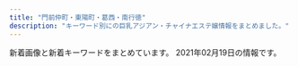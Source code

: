 ```yaml
---
title: "門前仲町・東陽町・葛西・南行徳"
description: "キーワード別にの巨乳アジアン・チャイナエステ嬢情報をまとめました。"
---
```


新着画像と新着キーワードをまとめています。
2021年02月19日の情報です。

<DmmAffiliateIns />
<KeywordTable
  shops={
    [
    {
        "img_links": [
            "http://lamar-massage.work/img/ss14.png",
            "http://lamar-massage.work/img/sta31.png",
            "http://lamar-massage.work/i/img/sta33.png",
            "http://lamar-massage.work/i/img/sta35.jpg",
            "http://lamar-massage.work/i/img/sta24.png",
            "http://lamar-massage.work/img/sta33.png",
            "http://lamar-massage.work/img/s35.jpg",
            "http://lamar-massage.work/img/link-1.png",
            "http://lamar-massage.work/img/link-4.png",
            "http://lamar-massage.work/img/link-3.png",
            "http://lamar-massage.work/img/st28.png",
            "http://lamar-massage.work/img/st33.png",
            "http://lamar-massage.work/i/img/sta14.png",
            "http://lamar-massage.work/img/st14.png",
            "http://lamar-massage.work/img/mo.png",
            "http://lamar-massage.work/img/bottom.png",
            "http://lamar-massage.work/img/s31.png",
            "http://lamar-massage.work/img/sta29.png",
            "http://lamar-massage.work/i/img/sta23.png",
            "http://lamar-massage.work/img/head.png",
            "http://lamar-massage.work/img/s14.png",
            "http://lamar-massage.work/img/st30.png",
            "http://lamar-massage.work/i/img/top.jpg",
            "http://lamar-massage.work/i/img/r2.jpg",
            "http://lamar-massage.work/i/img/sta30.png",
            "http://lamar-massage.work/img/s34.jpg",
            "http://lamar-massage.work/i/img/r3.jpg",
            "http://lamar-massage.work/img/st29.png",
            "http://lamar-massage.work/img/sta30.png",
            "http://lamar-massage.work/img/s28.png",
            "http://lamar-massage.work/img/st31.png",
            "http://lamar-massage.work/i/img/sta32.png",
            "http://lamar-massage.work/img/st34.jpg",
            "http://lamar-massage.work/i/img/r4.jpg",
            "http://lamar-massage.work/img/sta35.jpg",
            "http://lamar-massage.work/img/st32.png",
            "http://lamar-massage.work/i/img/sta34.jpg",
            "http://lamar-massage.work/i/img/sta29.png",
            "http://lamar-massage.work/img/sta14.png",
            "http://lamar-massage.work/img/link-2.png",
            "http://lamar-massage.work/img/sta28.png",
            "http://lamar-massage.work/img/ss35.jpg",
            "http://lamar-massage.work/i/img/sm.jpg",
            "http://lamar-massage.work/i/img/sta31.png",
            "http://lamar-massage.work/img/st35.jpg",
            "http://lamar-massage.work/img/s32.png",
            "http://lamar-massage.work/img/nos.png",
            "http://lamar-massage.work/i/img/sta28.png",
            "http://lamar-massage.work/img/sta32.png",
            "http://lamar-massage.work/img/sta34.jpg",
            "http://lamar-massage.work/img/s30.png"
        ],
        "url": "http://lamar-massage.work/",
        "station": "\u9580\u524d\u4ef2\u753a\u99c53\u756a\u53e3",
        "name": "\u30e9\u30fb\u30e1\u30fc\u30eb",
        "keywords": {
            "88": 5,
            "87": 3,
            "C": 17,
            "86": 1
        }
    },
    {
        "img_links": [
            "http://k-rlx.com/s/images/slider/3.jpg",
            "http://k-rlx.com/s/images/t3.jpg",
            "http://k-rlx.com/images/index_06.jpg",
            "http://k-rlx.com/images/index_02.jpg",
            "http://k-rlx.com/s/images/acc_04.jpg",
            "http://k-rlx.com/s/uploads/04.jpg",
            "http://k-rlx.com/s/images/slider/1.jpg",
            "http://k-rlx.com/s/uploads/05a.jpg",
            "http://k-rlx.com/s/uploads/06.jpg",
            "http://k-rlx.com/s/images/acc_03.jpg",
            "http://k-rlx.com/s/uploads/07.jpg",
            "http://k-rlx.com/s/images/acc_01.jpg",
            "http://k-rlx.com/s/images/t1.jpg",
            "http://k-rlx.com/images/index_07.jpg",
            "http://k-rlx.com/images/01.jpg",
            "http://k-rlx.com/images/index_21.jpg",
            "http://k-rlx.com/s/images/service_03.png",
            "http://k-rlx.com/girl/011a.jpg",
            "http://k-rlx.com/s/images/service_01.png",
            "http://k-rlx.com/images/index_26.jpg",
            "http://k-rlx.com/s/uploads/010.jpg",
            "http://k-rlx.com/s/image/nav_cast.png",
            "http://k-rlx.com/images/sub_13.jpg",
            "http://k-rlx.com/s/images/acc_02.jpg",
            "http://k-rlx.com/girl/05a.jpg",
            "http://k-rlx.com/images/sub_22.jpg",
            "http://k-rlx.com/s/image/nav_sys.png",
            "http://k-rlx.com/images/index_23.jpg",
            "http://k-rlx.com/images/index_27.jpg",
            "http://k-rlx.com/images/index_20.jpg",
            "http://k-rlx.com/images/info.jpg",
            "http://k-rlx.com/s/uploads/011.jpg",
            "http://k-rlx.com/girl/04.jpg",
            "http://k-rlx.com/girl/011.jpg",
            "http://k-rlx.com/images/index_03.jpg",
            "http://k-rlx.com/s/images/t2.jpg",
            "http://k-rlx.com/girl/010.jpg",
            "http://k-rlx.com/s/images/iphone.png",
            "http://k-rlx.com/s/uploads/05.jpg",
            "http://k-rlx.com/images/rec.jpg",
            "http://k-rlx.com/girl/08.jpg",
            "http://k-rlx.com/s/image/nav_hotel.png",
            "http://k-rlx.com/s/uploads/09.jpg",
            "http://k-rlx.com/girl/06a.jpg",
            "http://k-rlx.com/s/images/pc.png",
            "http://k-rlx.com/images/about.jpg",
            "http://k-rlx.com/girl/03.jpg",
            "http://k-rlx.com/girl/010a.jpg",
            "http://k-rlx.com/images/index_01.jpg",
            "http://k-rlx.com/images/index_15.jpg",
            "http://k-rlx.com/s/image/nav_manga.png",
            "http://k-rlx.com/images/sub_24.jpg",
            "http://k-rlx.com/s/images/acc_05.jpg",
            "http://k-rlx.com/girl/07.jpg",
            "http://k-rlx.com/girl/05.jpg",
            "http://k-rlx.com/girl/03a.jpg",
            "http://k-rlx.com/s/images/t4.jpg",
            "http://k-rlx.com/s/image/nav_top.png",
            "http://k-rlx.com/images/index_13.jpg",
            "http://k-rlx.com/girl/02.jpg",
            "http://k-rlx.com/images/index_05.jpg",
            "http://k-rlx.com/s/images/tel.png",
            "http://k-rlx.com/s/uploads/08.jpg",
            "http://k-rlx.com/s/uploads/02.jpg",
            "http://k-rlx.com/girl/09.jpg",
            "http://k-rlx.com/s/images/top_2.jpg",
            "http://k-rlx.com/s/images/slider/2.jpg",
            "http://k-rlx.com/s/images/slider/next.png",
            "http://k-rlx.com/girl/08a.jpg",
            "http://k-rlx.com/images/index_04.jpg",
            "http://k-rlx.com/s/uploads/01.jpg",
            "http://k-rlx.com/images/rec_15.jpg",
            "http://k-rlx.com/images/02.jpg",
            "http://k-rlx.com/s/image/nav_topics.png",
            "http://k-rlx.com/girl/01.jpg",
            "http://k-rlx.com/girl/00.jpg",
            "http://k-rlx.com/girl/013.jpg",
            "http://k-rlx.com/s/uploads/02a.jpg",
            "http://k-rlx.com/girl/012.jpg",
            "http://k-rlx.com/s/images/acc_06.jpg",
            "http://k-rlx.com/images/index_17.jpg",
            "http://k-rlx.com/images/info_15.jpg",
            "http://k-rlx.com/s/images/okubokomachi.jpg",
            "http://k-rlx.com/girl/09a.jpg",
            "http://k-rlx.com/images/index_28.jpg",
            "http://k-rlx.com/girl/02a.jpg",
            "http://k-rlx.com/girl/06.jpg",
            "http://k-rlx.com/s/images/service_07.png",
            "http://k-rlx.com/images/staff_15.jpg",
            "http://k-rlx.com/s/uploads/03.jpg",
            "http://k-rlx.com/s/images/slider/prev.png"
        ],
        "station": "\u845b\u897f\u99c5\u535a\u7269\u9928\u53e3",
        "name": "Luna",
        "url": "http://k-rlx.com/",
        "keywords": {
            "D": 16,
            "88": 7,
            "86": 42,
            "C": 33
        }
    },
    {
        "keywords": {
            "\u80f8": 1,
            "89": 3,
            "F": 1,
            "90": 6,
            "88": 2,
            "86": 1
        },
        "url": "http://lover.esnavi.work/",
        "img_links": [
            "http://lover.esnavi.work/2/uploadimg/1605023215.jpeg",
            "http://lover.esnavi.work/2/uploadimg/1605022914.jpeg",
            "http://lover.esnavi.work/2/uploadimg/1608526967.jpeg",
            "http://lover.esnavi.work/int1.png",
            "http://lover.esnavi.work/interior_t.jpg",
            "http://lover.esnavi.work/int2.png",
            "http://lover.esnavi.work/2/uploadimg/1605024124.jpeg",
            "http://lover.esnavi.work/2/uploadimg/1605023910.jpeg",
            "http://lover.esnavi.work/news.jpg",
            "http://lover.esnavi.work/2/uploadimg/1611986397.png",
            "http://lover.esnavi.work/2/uploadimg/1605023370.jpeg",
            "http://lover.esnavi.work/2/uploadimg/1607932603.jpeg",
            "http://lover.esnavi.work/2/uploadimg/1610349374.jpeg",
            "http://lover.esnavi.work/2/uploadimg/1605023598.jpeg",
            "http://lover.esnavi.work/ac2.jpg",
            "http://lover.esnavi.work/2/uploadimg/1605023511.jpeg",
            "http://lover.esnavi.work/sys1.jpg",
            "http://lover.esnavi.work/2/uploadimg/1605023116.jpeg",
            "http://lover.esnavi.work/head.jpg",
            "http://lover.esnavi.work/staff_t.jpg"
        ],
        "station": "\u6d66\u5b89\u99c5\u5317\u53e3",
        "name": "LOVER"
    },
    {
        "img_links": [
            "http://es-chinese.info/wp-content/uploads/2020/04/hina1_\u526f\u672c-570x1024.jpg",
            "http://es-chinese.info/wp-content/uploads/2020/11/akanexd5_\u526f\u672c-218x300.jpg",
            "http://es-chinese.info/wp-content/uploads/2020/09/sana_\u526f\u672c-212x300.jpg",
            "http://es-chinese.info/wp-content/uploads/2020/12/haruxd1_\u526f\u672c.jpg",
            "http://es-chinese.info/wp-content/uploads/2019/12/WeChat-Image_20191207141003.jpg",
            "http://es-chinese.info/wp-content/uploads/2021/01/eri2_\u526f\u672c-228x300.jpg",
            "http://es-chinese.info/wp-content/themes/template-salon2/images/bnr.jpg",
            "http://es-chinese.info/wp-content/uploads/2021/01/eri1_\u526f\u672c-752x1024.jpg",
            "http://es-chinese.info/wp-content/uploads/2020/11/akane2_\u526f\u672c-162x300.jpg",
            "http://es-chinese.info/wp-content/uploads/2020/11/sayumixd3_\u526f\u672c-218x300.jpg",
            "http://es-chinese.info/wp-content/uploads/2020/11/mayixd2_\u526f\u672c-162x300.jpg",
            "http://es-chinese.info/wp-content/uploads/2021/02/mireyixd1_\u526f\u672c-730x1024.jpg",
            "http://es-chinese.info/wp-content/uploads/2020/11/akane6_\u526f\u672c.jpg",
            "http://es-chinese.info/wp-content/uploads/2020/11/mayixd1_\u526f\u672c_\u526f\u672c-500x750.jpg",
            "http://es-chinese.info/wp-content/uploads/2020/12/haruxd1_\u526f\u672c-169x300.jpg",
            "http://es-chinese.info/wp-content/uploads/2020/04/hina1_\u526f\u672c-167x300.jpg",
            "http://es-chinese.info/wp-content/uploads/2020/09/ayimixd_\u526f\u672c-1-169x300.jpg",
            "http://es-chinese.info/wp-content/uploads/2020/09/hare1_\u526f\u672c-169x300.jpg",
            "http://es-chinese.info/wp-content/uploads/2021/01/aoyixd2_\u526f\u672c-1-500x750.jpg",
            "http://es-chinese.info/wp-content/uploads/2019/12/WeChat-Image_20191207141010-768x1024.jpg",
            "http://es-chinese.info/wp-content/uploads/2020/09/ayimixd_\u526f\u672c-1-500x750.jpg",
            "http://es-chinese.info/wp-content/uploads/2020/11/sayumixd3_\u526f\u672c.jpg",
            "http://es-chinese.info/wp-content/uploads/2020/11/yukina1_\u526f\u672c.jpg",
            "http://es-chinese.info/wp-content/themes/template-salon2/images/noimg.jpg",
            "http://es-chinese.info/wp-content/uploads/2021/01/aoyixd4_\u526f\u672c-212x300.jpg",
            "http://es-chinese.info/wp-content/themes/template-salon2/images/header-tel.png",
            "http://es-chinese.info/wp-content/uploads/2020/11/yukina1_\u526f\u672c-212x300.jpg",
            "http://es-chinese.info/wp-content/uploads/2021/02/mireyixd1_\u526f\u672c-500x750.jpg",
            "http://es-chinese.info/wp-content/uploads/2020/09/hare1_\u526f\u672c-500x750.jpg",
            "http://es-chinese.info/wp-content/uploads/2021/01/aoyixd2_\u526f\u672c-1.jpg",
            "http://es-chinese.info/wp-content/uploads/2021/01/aoyixd5_\u526f\u672c-212x300.jpg",
            "http://es-chinese.info/wp-content/uploads/2020/11/akanexd5_\u526f\u672c-745x1024.jpg",
            "http://es-chinese.info/wp-content/uploads/2020/11/sayumixd2_\u526f\u672c.jpg",
            "http://es-chinese.info/wp-content/uploads/2020/11/sayumixd2_\u526f\u672c-221x300.jpg",
            "http://es-chinese.info/wp-content/uploads/2020/11/mayixd2_\u526f\u672c-500x750.jpg",
            "http://es-chinese.info/wp-content/uploads/2020/11/mayixd1_\u526f\u672c_\u526f\u672c.jpg",
            "http://es-chinese.info/wp-content/uploads/2020/04/Aries3.jpg",
            "http://es-chinese.info/wp-content/uploads/2020/11/yukina2_\u526f\u672c-209x300.jpg",
            "http://es-chinese.info/wp-content/uploads/2021/02/mireyixd2_\u526f\u672c-500x750.jpg",
            "http://es-chinese.info/wp-content/uploads/2020/11/mayixd2_\u526f\u672c.jpg",
            "http://es-chinese.info/wp-content/uploads/2020/04/hina1_\u526f\u672c-500x750.jpg",
            "http://es-chinese.info/wp-content/uploads/2020/11/sayumixd2_\u526f\u672c-500x750.jpg",
            "http://es-chinese.info/wp-content/uploads/2021/01/eri1_\u526f\u672c.jpg",
            "http://es-chinese.info/wp-content/uploads/2021/02/mireyixd2_\u526f\u672c.jpg",
            "http://es-chinese.info/wp-content/uploads/2020/11/yukina1_\u526f\u672c-500x750.jpg",
            "http://es-chinese.info/wp-content/uploads/2020/11/akane6_\u526f\u672c-500x750.jpg",
            "http://es-chinese.info/wp-content/uploads/2019/12/WeChat-Image_20191207140959.jpg",
            "http://es-chinese.info/wp-content/uploads/2020/11/mayixd2_\u526f\u672c-552x1024.jpg",
            "http://es-chinese.info/wp-content/uploads/2019/12/WeChat-Image_20191207141006-768x1024.jpg",
            "http://es-chinese.info/wp-content/uploads/2020/12/haruxd1_\u526f\u672c-500x750.jpg",
            "http://es-chinese.info/wp-content/uploads/2020/09/sana_\u526f\u672c-500x750.jpg",
            "http://es-chinese.info/wp-content/uploads/2020/11/akanexd5_\u526f\u672c-500x750.jpg",
            "http://es-chinese.info/wp-content/uploads/2020/04/hina2_\u526f\u672c_\u526f\u672c-167x300.jpg",
            "http://es-chinese.info/wp-content/uploads/2021/02/mireyixd1_\u526f\u672c.jpg",
            "http://es-chinese.info/wp-content/uploads/2021/01/aoyixd5_\u526f\u672c-500x750.jpg",
            "http://es-chinese.info/wp-content/uploads/2020/11/mayixd1_\u526f\u672c_\u526f\u672c-165x300.jpg",
            "http://es-chinese.info/wp-content/uploads/2021/01/eri1_\u526f\u672c-500x750.jpg",
            "http://es-chinese.info/wp-content/uploads/2020/11/sayumixd1_\u526f\u672c.jpg",
            "http://es-chinese.info/wp-content/uploads/2020/11/yukina2_\u526f\u672c.jpg",
            "http://es-chinese.info/wp-content/uploads/2020/09/ayimixd_\u526f\u672c-1-577x1024.jpg",
            "http://es-chinese.info/wp-content/uploads/2021/01/aoyixd5_\u526f\u672c.jpg",
            "http://es-chinese.info/wp-content/uploads/2021/01/aoyixd3_\u526f\u672c-212x300.jpg",
            "http://es-chinese.info/wp-content/uploads/2020/04/Aries3-500x750.jpg",
            "http://es-chinese.info/wp-content/uploads/2020/11/sayumixd1_\u526f\u672c-500x750.jpg",
            "http://es-chinese.info/wp-content/themes/template-salon2/images/main1.jpg",
            "http://es-chinese.info/wp-content/uploads/2020/11/yukina2_\u526f\u672c-500x750.jpg",
            "http://es-chinese.info/wp-content/uploads/2021/02/mireyixd1_\u526f\u672c-214x300.jpg",
            "http://es-chinese.info/wp-content/uploads/2021/01/aoyixd3_\u526f\u672c-500x750.jpg",
            "http://es-chinese.info/wp-content/uploads/2021/02/mireyixd2_\u526f\u672c-216x300.jpg",
            "http://es-chinese.info/wp-content/uploads/2020/11/akane6_\u526f\u672c-162x300.jpg",
            "http://es-chinese.info/wp-content/uploads/2020/12/haruxd2_\u526f\u672c-169x300.jpg",
            "http://es-chinese.info/wp-content/uploads/2020/12/haruxd1_\u526f\u672c-576x1024.jpg",
            "http://es-chinese.info/wp-content/uploads/2020/11/sayumixd3_\u526f\u672c-500x750.jpg",
            "http://es-chinese.info/wp-content/uploads/2020/01/aya4_\u526f\u672c-500x750.jpg",
            "http://es-chinese.info/wp-content/uploads/2021/01/aoyixd3_\u526f\u672c.jpg",
            "http://es-chinese.info/wp-content/uploads/2020/11/sayumixd1_\u526f\u672c-218x300.jpg"
        ],
        "url": "http://es-chinese.info/",
        "keywords": {
            "G": 1,
            "E": 7,
            "\u30bb\u30af\u30b7\u30fc": 60,
            "F": 73
        },
        "station": "\u884c\u5fb3\u99c5\u5317\u53e3",
        "name": "Aries \u30a2\u30ea\u30a8\u30b9"
    },
    {
        "img_links": [
            "https://static.wixstatic.com/media/96d791_5d55c113359a4a188f4a12da11153d08~mv2.png",
            "https://static.wixstatic.com/media/96d791_f28a0b63f0e242c58274b246ca243806~mv2.png",
            "https://static.wixstatic.com/media/96d791_9531b0b1bbfc427f8c9fc93875698f78~mv2.jpg",
            "https://static.wixstatic.com/media/96d791_9f250e4c7aed463b8cc303d40b6fdc85~mv2.jpg",
            "https://static.wixstatic.com/media/1789f4_87b201f67c6e4c62af73fb844a14de81~mv2.jpg",
            "https://static.wixstatic.com/media/a896d9_02f0ebb1776e442eae0ce11dffc92d24.png",
            "https://static.wixstatic.com/media/1789f4_37c5ad5eac7c435bbf6465cef4458a93~mv2.jpg",
            "https://static.wixstatic.com/media/1789f4_2fbb8d30cbfd49d58924ba8e468ef7f5~mv2.jpg",
            "https://static.wixstatic.com/media/1789f4_08db416164264cc2afaf7ab008798109~mv2.jpg",
            "https://static.wixstatic.com/media/96d791_817955bbd13f4a11abc0c6ddfbac0f82~mv2.jpg",
            "https://static.wixstatic.com/media/96d791_909be609618b462998825515bd1ecfea~mv2.jpg",
            "https://static.wixstatic.com/media/1789f4_bb09d038921944c0a6aeab64006a7e13~mv2.jpg",
            "https://static.wixstatic.com/media/96d791_1c10b3e5806b434e9674af60ef5ee259~mv2.jpg",
            "https://static.wixstatic.com/media/96d791_6ff48fcff4404e948713a278d6fba4aa~mv2.jpg",
            "https://static.wixstatic.com/media/96d791_9f931b4f1aa848f686c4852fb4de0023~mv2.jpg",
            "https://static.wixstatic.com/media/96d791_e28a35375184419e9585c2b4e12ac83e~mv2.jpg",
            "https://static.wixstatic.com/media/1789f4_eb4dabafdee7459289bbfd43f6719052~mv2.jpg",
            "https://static.wixstatic.com/media/1789f4_c8e2a255d16e45319c08dc69edef2844~mv2.jpg",
            "https://static.wixstatic.com/media/96d791_859f31dba3184d118e9eed6302e18ea1~mv2.jpg",
            "https://static.wixstatic.com/media/1789f4_e147280e483f42899e4b3d5e7caf92f1~mv2.jpg",
            "https://static.wixstatic.com/media/1789f4_924b58ab79154b06a9cf2728f83f9e16~mv2.jpg",
            "https://static.wixstatic.com/media/96d791_b9f10a69e3814caf9ca0fd108e450bfa~mv2.jpg",
            "https://static.wixstatic.com/media/1789f4_19c0b82d700e45f79a8f65ec9df8ca32~mv2.jpg",
            "https://static.wixstatic.com/media/96d791_777d95134fdd4e6f8fa4a6835974a07e~mv2.jpg",
            "https://static.wixstatic.com/media/1789f4_6ea9139345054bfa8c0e670f5ff5f608~mv2.jpg",
            "https://static.wixstatic.com/media/96d791_1be596dd7f23490b9b0e704178290531~mv2.jpg",
            "https://static.wixstatic.com/media/a896d9_bbced4ca1ed240d9976a39bd584760ec.png",
            "https://static.wixstatic.com/media/96d791_319c152db4f64ca4ae7aaf3dfaa2e545~mv2.jpg",
            "https://static.wixstatic.com/media/96d791_43e018dca22747c2b765d8aa6bb4730d~mv2.jpg",
            "https://static.wixstatic.com/media/96d791_a6a8b8544ec34c5a8f5c58828e8b0a0f~mv2.jpg",
            "https://static.wixstatic.com/media/96d791_3eb6f202b7134ca182380be13a2eceec~mv2.png"
        ],
        "station": "\u897f\u845b\u897f\u99c5\u5317\u53e3",
        "url": "https://www.es-mensesthe.info/",
        "name": "\u30ef\u30f3\u30c0\u30fc\u30e9\u30f3\u30c9",
        "keywords": {
            "C": 14,
            "F": 2
        }
    },
    {
        "station": "\u845b\u897f\u99c5\u4e2d\u592e\u53e3",
        "img_links": [
            "http://est-lux.com/staff/sakura/01.jpg",
            "http://est-lux.com/staff/koko/01mb.jpg",
            "http://est-lux.com/staff/haruka/01mb.jpg",
            "http://est-lux.com/staff/haruka/01.jpg",
            "http://est-lux.com/pic/head.png",
            "http://est-lux.com/staff/momo/01mb.jpg",
            "http://est-lux.com/staff/rina/01mb.jpg",
            "http://est-lux.com/staff/aya/01mb.jpg",
            "http://est-lux.com/staff/miharu/01mb.jpg",
            "http://est-lux.com/staff/rina/01.jpg",
            "http://est-lux.com/staff/aya/01.jpg",
            "http://est-lux.com/img/ttl_recbnr.png",
            "http://est-lux.com/img/ttl_mobile.png",
            "http://est-lux.com/staff/momo/01.jpg",
            "http://est-lux.com/pic/campaign.png",
            "http://est-lux.com/i/files/homeimg.jpg",
            "http://est-lux.com/img/access/address.png",
            "http://est-lux.com/staff/koko/01.jpg",
            "http://est-lux.com/staff/sakura/01mb.jpg",
            "http://est-lux.com/img/ttl_staff.png",
            "http://est-lux.com/staff/miharu/01.jpg"
        ],
        "keywords": {
            "C": 16
        },
        "url": "http://est-lux.com/",
        "name": "Aegean Sea\u30fb\u30a8\u30fc\u30b2\u6d77"
    },
    {
        "station": "\u884c\u5fb3\u99c5",
        "url": "http://blue-est.xyz/",
        "keywords": {
            "C": 7,
            "85": 1,
            "E": 1
        },
        "img_links": [
            "http://blue-est.xyz/images/ayk.jpg",
            "http://blue-est.xyz/images/moe.jpg",
            "http://blue-est.xyz/images/mina.jpg",
            "http://blue-est.xyz/images/g18.jpg",
            "http://blue-est.xyz/images/g5.jpg",
            "http://blue-est.xyz/images/y.jpg",
            "http://blue-est.xyz/images/kaori.jpg",
            "http://blue-est.xyz/images/lili.jpg",
            "http://blue-est.xyz/images/newt.png",
            "http://blue-est.xyz/images/lie.jpg",
            "http://blue-est.xyz/images/r01.jpg",
            "http://blue-est.xyz/images/nnm.jpg",
            "http://blue-est.xyz/images/g0.jpg",
            "http://blue-est.xyz/images/g6.jpg",
            "http://blue-est.xyz/images/top.png",
            "http://blue-est.xyz/images/ggg.jpg",
            "http://blue-est.xyz/images/h2.jpg",
            "http://blue-est.xyz/images/g7.jpg",
            "http://blue-est.xyz/images/g8.jpg",
            "http://blue-est.xyz/images/mimi.jpg",
            "http://blue-est.xyz/images/miyu.jpg",
            "http://blue-est.xyz/images/runa.jpg",
            "http://blue-est.xyz/images/lisa.jpg",
            "http://blue-est.xyz/images/gat.png",
            "http://blue-est.xyz/images/g31.jpg",
            "http://blue-est.xyz/images/g4.jpg",
            "http://blue-est.xyz/images/ayi.jpg",
            "http://blue-est.xyz/images/momo.jpg",
            "http://blue-est.xyz/images/mm.jpg",
            "http://blue-est.xyz/images/saki.jpg",
            "http://blue-est.xyz/images/tite-staff.png",
            "http://blue-est.xyz/images/my.jpg",
            "http://blue-est.xyz/images/g9.jpg",
            "http://blue-est.xyz/images/mobile.png",
            "http://blue-est.xyz/images/nana.jpg",
            "http://blue-est.xyz/images/aya.jpg",
            "http://blue-est.xyz/images/pickt.png",
            "http://blue-est.xyz/images/h1.jpg",
            "http://blue-est.xyz/images/na.jpg",
            "http://blue-est.xyz/images/hana.jpg",
            "http://blue-est.xyz/images/laki.jpg",
            "http://blue-est.xyz/images/g1.jpg",
            "http://blue-est.xyz/images/sr.jpg",
            "http://blue-est.xyz/images/r02.jpg"
        ],
        "name": "Angel Islands"
    },
    {
        "url": "http://www.momiyoshi.mesthe.com/",
        "img_links": [
            "http://www.momiyoshi.mesthe.com/files/013-02.jpg",
            "http://www.momiyoshi.mesthe.com/images/icon_top.png",
            "http://www.momiyoshi.mesthe.com/files/011.jpg",
            "http://www.momiyoshi.mesthe.com/files/005-02.jpg",
            "http://www.momiyoshi.mesthe.com/images/btn2.png",
            "http://www.momiyoshi.mesthe.com/files/008.jpg",
            "http://www.momiyoshi.mesthe.com/files/004.jpg",
            "http://www.momiyoshi.mesthe.com/files/012.jpg",
            "http://www.momiyoshi.mesthe.com/files/005.jpg",
            "http://www.momiyoshi.mesthe.com/files/002.jpg",
            "http://www.momiyoshi.mesthe.com/files/012-02.jpg",
            "http://www.momiyoshi.mesthe.com/images/mainImg_sub2.jpg",
            "http://www.momiyoshi.mesthe.com/files/001-02.jpg",
            "http://www.momiyoshi.mesthe.com/files/003-02.jpg",
            "http://www.momiyoshi.mesthe.com/images/icon_tel.png",
            "http://www.momiyoshi.mesthe.com/files/001.jpg",
            "http://www.momiyoshi.mesthe.com/images/icon_staff.png",
            "http://www.momiyoshi.mesthe.com/files/003.jpg",
            "http://www.momiyoshi.mesthe.com/images/icon_info.png",
            "http://www.momiyoshi.mesthe.com/files/008-02.jpg",
            "http://www.momiyoshi.mesthe.com/files/011-02.jpg",
            "http://www.momiyoshi.mesthe.com/files/004-02.jpg",
            "http://www.momiyoshi.mesthe.com/images/mainImg_sub.jpg",
            "http://www.momiyoshi.mesthe.com/files/013.jpg",
            "http://www.momiyoshi.mesthe.com/files/002-02.jpg"
        ],
        "station": "\u9580\u524d\u4ef2\u753a\u99c56\u756a\u51fa\u53e3",
        "keywords": {
            "86": 12,
            "D": 24,
            "87": 16,
            "85": 8,
            "C": 12
        },
        "name": "momiyoshi"
    },
    {
        "name": "\u30b0\u30ea\u30fc\u30f3",
        "url": "http://green-es.info/",
        "keywords": {
            "89": 1,
            "92": 1,
            "86": 1,
            "87": 2,
            "85": 1
        },
        "station": "\u6771\u967d\u753a\u99c52\u756a\u51fa\u53e3",
        "img_links": [
            "http://green-es.info/img/koko.jpg",
            "http://green-es.info/img/risa1.jpg",
            "http://green-es.info/img/risa.jpg",
            "http://green-es.info/img/koko1.jpg",
            "http://green-es.info/img/rika1.jpg",
            "http://green-es.info/images/interior.png",
            "http://green-es.info/images/mobile.jpg",
            "http://green-es.info/img/eri1.jpg",
            "http://green-es.info/images/staff_t.jpg",
            "http://green-es.info/images/1.jpg",
            "http://green-es.info/img/haru.jpg",
            "http://green-es.info/img/yuki1.jpg",
            "http://green-es.info/images/3.jpg",
            "http://green-es.info/img/yuki.jpg",
            "http://green-es.info/img/haru1.jpg",
            "http://green-es.info/images/6.jpg",
            "http://green-es.info/images/tp.png",
            "http://green-es.info/images/rem.jpg",
            "http://green-es.info/images/interior_t.jpg",
            "http://green-es.info/images/5.jpg",
            "http://green-es.info/img/eri.jpg",
            "http://green-es.info/images/2.jpg",
            "http://green-es.info/images/news.jpg",
            "http://green-es.info/img/rika.jpg",
            "http://green-es.info/images/4.jpg",
            "http://green-es.info/images/tt.jpg"
        ]
    },
    {
        "station": "\u884c\u5fb3\u99c5\u5357\u53e3",
        "keywords": {
            "83": 21,
            "87": 189,
            "E": 63,
            "85": 21,
            "84": 42,
            "C": 105,
            "F": 21,
            "86": 147,
            "88": 21,
            "D": 252
        },
        "img_links": [
            "http://wink.ies.fun/photos/sites/20/2020/11/202011101651087.jpg",
            "http://wink.ies.fun/photos/sites/20/2018/08/201808170855313.jpg",
            "http://wink.ies.fun/photos/sites/20/2018/07/2018070107524796.jpg",
            "http://wink.ies.fun/photos/sites/20/2019/02/2019022617373011.jpg",
            "http://wink.ies.fun/photos/sites/20/2019/08/2019080917523771.jpg",
            "http://wink.ies.fun/photos/sites/20/2018/10/2018102919483490.jpg",
            "http://wink.ies.fun/photos/sites/20/2019/06/2019061915435918.jpg",
            "http://wink.ies.fun/images/line.jpg",
            "http://wink.ies.fun/images/room4.jpg",
            "http://wink.ies.fun/images/pick.jpg",
            "http://wink.ies.fun/photos/sites/20/2018/11/2018111613252721.jpg",
            "http://wink.ies.fun/photos/sites/20/2020/10/2020100316205587.jpg",
            "http://wink.ies.fun/photos/sites/20/2020/09/2020092116271233.jpg",
            "http://wink.ies.fun/photos/sites/20/2018/11/2018112017095744.jpg",
            "http://wink.ies.fun/photos/sites/20/2018/09/201809080528318.jpg",
            "http://wink.ies.fun/photos/sites/20/2018/08/2018080301152319.jpg",
            "http://wink.ies.fun/images/s_staff.png",
            "http://wink.ies.fun/images/room3.jpg",
            "http://wink.ies.fun/images/room2.jpg",
            "http://wink.ies.fun/photos/sites/20/2018/06/2018062606300362.jpg",
            "http://wink.ies.fun/images/room1.jpg",
            "http://wink.ies.fun/photos/sites/20/2019/11/201911040423088.jpg",
            "http://wink.ies.fun/photos/sites/20/2018/07/2018070207212392.jpg",
            "http://wink.ies.fun/images/face.jpg",
            "http://wink.ies.fun/photos/sites/20/2019/04/2019041515591316.jpg",
            "http://wink.ies.fun/photos/sites/20/2020/11/202011061146424.jpg",
            "http://wink.ies.fun/images/mobile.jpg",
            "http://wink.ies.fun/images/top.jpg",
            "http://wink.ies.fun/photos/sites/20/2018/06/2018062405332467.jpg",
            "http://wink.ies.fun/photos/sites/20/2018/08/2018080306110738.jpg",
            "http://wink.ies.fun/photos/sites/20/2018/06/2018062405332458.jpg"
        ],
        "name": "\u30a6\u30a3\u30f3\u30af",
        "url": "http://wink.ies.fun/"
    },
    {
        "url": "http://gakuen.xyz.mn/",
        "station": "\u884c\u5fb3\u99c5\u5357\u53e3",
        "name": "\u884c\u5fb3\u5b66\u5712",
        "img_links": [
            "http://gakuen.xyz.mn/photos/sites/71/2019/12/2019120817483319.jpg",
            "http://gakuen.xyz.mn/images/1.jpg",
            "http://gakuen.xyz.mn/images/top.jpg",
            "http://gakuen.xyz.mn/photos/sites/71/2020/10/2020102412595563.jpg",
            "http://gakuen.xyz.mn/photos/sites/71/2019/12/2019121619230170.jpg",
            "http://gakuen.xyz.mn/photos/sites/71/2019/09/2019092719211853.jpg",
            "http://gakuen.xyz.mn/images/s_cosplay.jpg",
            "http://gakuen.xyz.mn/images/g2.jpg",
            "http://gakuen.xyz.mn/photos/sites/71/2020/09/2020092819121522.jpg",
            "http://gakuen.xyz.mn/images/g17.jpg",
            "http://gakuen.xyz.mn/photos/sites/71/2021/01/2021011516005173.jpeg",
            "http://gakuen.xyz.mn/images/2.jpg",
            "http://gakuen.xyz.mn/images/g7.jpg",
            "http://gakuen.xyz.mn/images/g3.jpg",
            "http://gakuen.xyz.mn/images/news1.jpg",
            "http://gakuen.xyz.mn/photos/sites/71/2020/02/2020021414323643.jpg",
            "http://gakuen.xyz.mn/photos/sites/71/2020/03/2020032610084881.jpg",
            "http://gakuen.xyz.mn/photos/sites/71/2020/06/2020062110420119.jpg",
            "http://gakuen.xyz.mn/images/info2.jpg",
            "http://gakuen.xyz.mn/photos/sites/71/2020/08/2020081616440837.jpg",
            "http://gakuen.xyz.mn/photos/sites/71/2019/09/2019092719211544.jpg",
            "http://gakuen.xyz.mn/photos/sites/71/2020/10/2020100218202785.jpg",
            "http://gakuen.xyz.mn/photos/sites/71/2020/10/2020100218100763-e1601629820385.jpeg",
            "http://gakuen.xyz.mn/images/g1.jpg",
            "http://gakuen.xyz.mn/photos/sites/71/2020/11/2020112517584561.jpg",
            "http://gakuen.xyz.mn/photos/sites/71/2020/07/2020072818525399-e1595929983556.jpeg",
            "http://gakuen.xyz.mn/photos/sites/71/2020/02/2020020317060366.jpg",
            "http://gakuen.xyz.mn/photos/sites/71/2020/12/2020122014304059.jpg",
            "http://gakuen.xyz.mn/photos/sites/71/2021/01/202102011731027-e1612168271962.jpeg",
            "http://gakuen.xyz.mn/photos/sites/71/2020/03/2020030915313184.jpeg",
            "http://gakuen.xyz.mn/photos/sites/71/2020/01/2020010713430218.jpg",
            "http://gakuen.xyz.mn/photos/sites/71/2019/10/2019102816572380.jpg",
            "http://gakuen.xyz.mn/photos/sites/71/2020/02/202002221023280.jpg",
            "http://gakuen.xyz.mn/photos/sites/71/2020/06/2020062103465735-e1592678831205.jpeg",
            "http://gakuen.xyz.mn/images/pick.jpg",
            "http://gakuen.xyz.mn/photos/sites/71/2020/01/2020011015294716.jpg",
            "http://gakuen.xyz.mn/images/staff_bj3.jpg",
            "http://gakuen.xyz.mn/images/g13.jpg",
            "http://gakuen.xyz.mn/photos/sites/71/2020/06/2020061015582330.jpg",
            "http://gakuen.xyz.mn/photos/sites/71/2019/10/2019101811500268.jpg",
            "http://gakuen.xyz.mn/photos/sites/71/2021/02/2021021817293677-e1613636993918.jpeg",
            "http://gakuen.xyz.mn/photos/sites/71/2020/02/2020022618290662.jpg",
            "http://gakuen.xyz.mn/images/g10.jpg",
            "http://gakuen.xyz.mn/photos/sites/71/2019/11/2019111517040618.jpg",
            "http://gakuen.xyz.mn/photos/sites/71/2020/11/2020111416130515.jpg",
            "http://gakuen.xyz.mn/photos/sites/71/2019/10/2019101811390877.jpg",
            "http://gakuen.xyz.mn/images/info.jpg",
            "http://gakuen.xyz.mn/photos/sites/71/2020/02/2020020317175855.jpg",
            "http://gakuen.xyz.mn/photos/sites/71/2019/10/2019102420321841.jpg",
            "http://gakuen.xyz.mn/images/s_staff.jpg",
            "http://gakuen.xyz.mn/images/g16.jpg",
            "http://gakuen.xyz.mn/photos/sites/71/2020/04/2020040816463188.jpg",
            "http://gakuen.xyz.mn/photos/sites/71/2020/07/2020072818553775.jpg",
            "http://gakuen.xyz.mn/photos/sites/71/2020/02/2020022210241571.jpg",
            "http://gakuen.xyz.mn/images/mobile.jpg",
            "http://gakuen.xyz.mn/images/g8.jpg",
            "http://gakuen.xyz.mn/photos/sites/71/2021/01/2021011516005173-e1610694059751.jpeg",
            "http://gakuen.xyz.mn/images/s_link.jpg",
            "http://gakuen.xyz.mn/images/g15.jpg"
        ],
        "keywords": {
            "G": 2,
            "F": 12,
            "E": 2
        }
    },
    {
        "name": "YOU\uff06I",
        "station": "\u9580\u524d\u4ef2\u753a\u99c54\u756a\u51fa\u53e3",
        "url": "http://eurynome-est.biz/",
        "img_links": [
            "http://eurynome-est.biz/css/staff/staff02.png",
            "http://eurynome-est.biz/css/staff/staff03.png",
            "http://eurynome-est.biz/images/call.png",
            "http://eurynome-est.biz/css/staff/staff01.png",
            "http://eurynome-est.biz/css/m-yejiao.jpg",
            "http://eurynome-est.biz/css/m-left.jpg",
            "http://eurynome-est.biz/css/m-top-right01.jpg",
            "http://eurynome-est.biz/css/m-right.jpg",
            "http://eurynome-est.biz/css/staff/staff05.png",
            "http://eurynome-est.biz/css/m-top-right02.jpg",
            "http://eurynome-est.biz/css/m-top02.jpg",
            "http://eurynome-est.biz/css/m-top-right03.jpg",
            "http://eurynome-est.biz/css/m-top-right04.jpg",
            "http://eurynome-est.biz/css/m-head.jpg",
            "http://eurynome-est.biz/css/top-left01.jpg"
        ],
        "keywords": {}
    },
    {
        "station": "\u897f\u845b\u897f\u99c5\u5317\u53e3",
        "url": "https://esrouge.com/",
        "img_links": [
            "https://esrouge.com/staffPhoto/s20201127152747.jpg",
            "https://esrouge.com/staffPhoto/b20201127152730.jpg",
            "https://esrouge.com/staffPhoto/b20201127152713.jpg",
            "https://esrouge.com/staffPhoto/s20201127152815.jpg",
            "https://esrouge.com/staffPhoto/s20201127152713.jpg",
            "https://esrouge.com/images/siteName.jpg",
            "https://esrouge.com/staffPhoto/b20201127152815.jpg",
            "https://esrouge.com/staffPhoto/s20201127152730.jpg",
            "https://esrouge.com/staffPhoto/b20201127152747.jpg",
            "https://esrouge.com/uploadfiles/Image/F2816148-6C47-43CC-BE5D-9A699FA0D15C.jpeg",
            "https://esrouge.com/uploadfiles/Image/campaignEsrougeCom.jpg",
            "https://esrouge.com/uploadfiles/Image/IMG_1357.jpg",
            "https://esrouge.com/staffPhoto/s20201127152801.jpg",
            "https://esrouge.com/staffPhoto/b20201127152801.jpg",
            "https://esrouge.com/uploadfiles/Image/IMG_1355.jpg"
        ],
        "name": "\u30eb\u30fc\u30b8\u30e5",
        "keywords": {
            "D": 12,
            "89": 4,
            "C": 2
        }
    },
    {
        "station": "\u6728\u5834\u99c52\u756a\u53e3",
        "img_links": [
            "http://aroma-resort.xyz/images/xian.png",
            "http://aroma-resort.xyz/images/g4.jpg",
            "http://aroma-resort.xyz/images/g0.jpg",
            "http://aroma-resort.xyz/images/r4.jpg",
            "http://aroma-resort.xyz/images/r1.jpg",
            "http://aroma-resort.xyz/images/new3.png",
            "http://aroma-resort.xyz/images/g3.jpg",
            "http://aroma-resort.xyz/images/zi_massage.png",
            "http://aroma-resort.xyz/images/g8.jpg",
            "http://aroma-resort.xyz/images/pick.png",
            "http://aroma-resort.xyz/images/s5.jpg",
            "http://aroma-resort.xyz/images/s2.jpg",
            "http://aroma-resort.xyz/images/main_top.png",
            "http://aroma-resort.xyz/images/yuyu.jpg",
            "http://aroma-resort.xyz/images/service.png",
            "http://aroma-resort.xyz/images/tel.png",
            "http://aroma-resort.xyz/images/g2.jpg",
            "http://aroma-resort.xyz/images/new1.png",
            "http://aroma-resort.xyz/images/s1.jpg",
            "http://aroma-resort.xyz/images/s3.jpg",
            "http://aroma-resort.xyz/images/r3.jpg",
            "http://aroma-resort.xyz/images/mobile.jpg",
            "http://aroma-resort.xyz/images/g7.jpg",
            "http://aroma-resort.xyz/images/s4.jpg",
            "http://aroma-resort.xyz/images/g5.jpg",
            "http://aroma-resort.xyz/images/r2.jpg",
            "http://aroma-resort.xyz/images/g6.jpg",
            "http://aroma-resort.xyz/images/zi_staff.png",
            "http://aroma-resort.xyz/images/main_bottom.png",
            "http://aroma-resort.xyz/images/infotiao1.jpg",
            "http://aroma-resort.xyz/images/g1.jpg"
        ],
        "keywords": {
            "D": 4,
            "E": 3,
            "C": 1
        },
        "name": "\u30a2\u30ed\u30de\u30ea\u30be\u30fc\u30c8",
        "url": "http://aroma-resort.xyz/"
    },
    {
        "name": "Best Love",
        "station": "\u9580\u524d\u4ef2\u753a\u99c54\u756a\u53e3",
        "url": "http://www.bestlove.esjp.info/",
        "keywords": {
            "87": 4,
            "C": 2,
            "88": 2,
            "D": 6,
            "86": 2
        },
        "img_links": [
            "http://www.bestlove.esjp.info/files/001.jpg",
            "http://www.bestlove.esjp.info/images/m-left.jpg",
            "http://www.bestlove.esjp.info/images/m-yejiao.jpg",
            "http://www.bestlove.esjp.info/images/m-head.jpg",
            "http://www.bestlove.esjp.info/images/m-top02.jpg",
            "http://www.bestlove.esjp.info/files/004.jpg",
            "http://www.bestlove.esjp.info/files/003.jpg",
            "http://www.bestlove.esjp.info/images/m-top03.jpg",
            "http://www.bestlove.esjp.info/images/m-top-right03.jpg",
            "http://www.bestlove.esjp.info/images/m-right.jpg",
            "http://www.bestlove.esjp.info/images/m-top-right04.jpg",
            "http://www.bestlove.esjp.info/photo_news/upimg/61950600fc59c3ddfa_0.jpg",
            "http://www.bestlove.esjp.info/images/call.png",
            "http://www.bestlove.esjp.info/files/002.jpg",
            "http://www.bestlove.esjp.info/photo_news/upimg/61950600fc59c3ddfa_1.jpg",
            "http://www.bestlove.esjp.info/images/m-top-right02.jpg",
            "http://www.bestlove.esjp.info/images/top-left01.jpg",
            "http://www.bestlove.esjp.info/images/m-top-right01.jpg"
        ]
    },
    {
        "keywords": {
            "84": 1,
            "88": 1,
            "D": 2,
            "C": 1,
            "85": 1
        },
        "station": "\u884c\u5fb3\u99c5",
        "name": "\u30e9\u30d6\u30ea\u30fc",
        "img_links": [
            "http://wientry.work/uploads/210204/1-2102041451144E.jpg",
            "http://wientry.work/static/picture/top01.png",
            "http://wientry.work/static/picture/nav-001.png",
            "http://wientry.work/static/picture/nav-003.png",
            "http://wientry.work/uploads/210204/1-2102041454259C.jpg",
            "http://wientry.work/static/picture/left.jpg",
            "http://wientry.work/static/picture/top003.jpg",
            "http://wientry.work/static/picture/right.jpg",
            "http://wientry.work/static/picture/nav-002.png",
            "http://wientry.work/static/picture/tel.png",
            "http://wientry.work/uploads/210204/1-210204145321421.jpg",
            "http://wientry.work/static/picture/nav-004.png",
            "http://wientry.work/static/picture/nav-005.png",
            "http://wientry.work/static/picture/nav-006.png"
        ],
        "url": "http://wientry.work/"
    },
    {
        "img_links": [
            "http://www.uminoai.esjp.info/files/007-02.jpg",
            "http://www.uminoai.esjp.info/files/007-03.jpg",
            "http://www.uminoai.esjp.info/files/011-02.jpg",
            "http://www.uminoai.esjp.info/files/015.jpg",
            "http://www.uminoai.esjp.info/files/010-02.jpg",
            "http://www.uminoai.esjp.info/files/001-02.jpg",
            "http://www.uminoai.esjp.info/files/008-02.jpg",
            "http://www.uminoai.esjp.info/files/013-03.jpg",
            "http://www.uminoai.esjp.info/files/002-02.jpg",
            "http://www.uminoai.esjp.info/files/008.jpg",
            "http://www.uminoai.esjp.info/files/005-03.jpg",
            "http://www.uminoai.esjp.info/files/002.jpg",
            "http://www.uminoai.esjp.info/files/003.jpg",
            "http://www.uminoai.esjp.info/img/call.png",
            "http://www.uminoai.esjp.info/files/008-03.jpg",
            "http://www.uminoai.esjp.info/img/top-img01.png",
            "http://www.uminoai.esjp.info/files/004-03.jpg",
            "http://www.uminoai.esjp.info/files/014-03.jpg",
            "http://www.uminoai.esjp.info/files/013-02.jpg",
            "http://www.uminoai.esjp.info/files/005-02.jpg",
            "http://www.uminoai.esjp.info/files/015-02.jpg",
            "http://www.uminoai.esjp.info/files/002-03.jpg",
            "http://www.uminoai.esjp.info/files/012.jpg",
            "http://www.uminoai.esjp.info/files/006-03.jpg",
            "http://www.uminoai.esjp.info/files/007.jpg",
            "http://www.uminoai.esjp.info/files/013.jpg",
            "http://www.uminoai.esjp.info/files/004-02.jpg",
            "http://www.uminoai.esjp.info/files/001.jpg",
            "http://www.uminoai.esjp.info/files/003-02.jpg",
            "http://www.uminoai.esjp.info/files/012-02.jpg",
            "http://www.uminoai.esjp.info/files/011-03.jpg",
            "http://www.uminoai.esjp.info/files/003-03.jpg",
            "http://www.uminoai.esjp.info/files/005.jpg",
            "http://www.uminoai.esjp.info/files/011.jpg",
            "http://www.uminoai.esjp.info/img/top-img02.png",
            "http://www.uminoai.esjp.info/photo_news/upimg/4680160065b2064ff1_0.jpg",
            "http://www.uminoai.esjp.info/img/tel.png",
            "http://www.uminoai.esjp.info/files/010-03.jpg",
            "http://www.uminoai.esjp.info/files/001-03.jpg",
            "http://www.uminoai.esjp.info/img/top-img03.png",
            "http://www.uminoai.esjp.info/files/015-03.jpg",
            "http://www.uminoai.esjp.info/files/014-02.jpg",
            "http://www.uminoai.esjp.info/files/006.jpg",
            "http://www.uminoai.esjp.info/files/010.jpg",
            "http://www.uminoai.esjp.info/files/006-02.jpg",
            "http://www.uminoai.esjp.info/files/014.jpg",
            "http://www.uminoai.esjp.info/files/004.jpg",
            "http://www.uminoai.esjp.info/files/012-03.jpg"
        ],
        "url": "http://www.uminoai.esjp.info/",
        "name": "\u6d77\u306e\u611b",
        "station": "\u845b\u897f\u99c5\u5317\u53e3",
        "keywords": {
            "86": 2,
            "90": 2,
            "C": 12,
            "84": 2,
            "F": 2,
            "E": 6,
            "85": 8,
            "87": 2,
            "91": 2,
            "D": 4,
            "G": 4,
            "89": 8
        }
    },
    {
        "name": "Royal\uff5e\u30ed\u30a4\u30e4\u30eb\uff5e",
        "img_links": [
            "http://www.mens-royal.com/images/room2.jpg",
            "http://www.mens-royal.com/images/s_link.png",
            "http://www.mens-royal.com/images/room4.jpg",
            "http://www.mens-royal.com/files/057.jpg",
            "http://www.mens-royal.com/files/063-02.jpg",
            "http://www.mens-royal.com/images/mobile.jpg",
            "http://www.mens-royal.com/images/room3.jpg",
            "http://www.mens-royal.com/files/067.jpg",
            "http://www.mens-royal.com/files/071-02.jpg",
            "http://www.mens-royal.com/images/s_news.png",
            "http://www.mens-royal.com/files/072-02.jpg",
            "http://www.mens-royal.com/files/042-02.jpg",
            "http://www.mens-royal.com/files/063.jpg",
            "http://www.mens-royal.com/files/071.jpg",
            "http://www.mens-royal.com/images/top01.jpg",
            "http://www.mens-royal.com/images/top02.jpg",
            "http://www.mens-royal.com/images/s_mobile.png",
            "http://www.mens-royal.com/images/girl-z1.jpg",
            "http://www.mens-royal.com/images/girl-z2.jpg",
            "http://www.mens-royal.com/files/042.jpg",
            "http://www.mens-royal.com/images/room1.jpg",
            "http://www.mens-royal.com/files/072.jpg",
            "http://www.mens-royal.com/images/s_pick.png",
            "http://www.mens-royal.com/images/nbj3.jpg",
            "http://www.mens-royal.com/images/s_staff.png",
            "http://www.mens-royal.com/files/057-02.jpg",
            "http://www.mens-royal.com/images/link/koko_200x40.png",
            "http://www.mens-royal.com/files/067-02.jpg"
        ],
        "station": "\u845b\u897f\u99c5\u897f\u53e3",
        "url": "http://www.mens-royal.com/",
        "keywords": {
            "84": 2,
            "87": 2,
            "F": 4,
            "D": 2,
            "E": 4,
            "88": 8,
            "C": 16
        }
    },
    {
        "station": "\u884c\u5fb3\u99c5\u5357\u53e3",
        "img_links": [
            "http://sanand.xyz.mn/photos/sites/90/2019/11/2019111403181636.jpg",
            "http://sanand.xyz.mn/images/top.png",
            "http://sanand.xyz.mn/photos/sites/90/2020/03/2020031206204519.jpg",
            "http://sanand.xyz.mn/images/s2.jpg",
            "http://sanand.xyz.mn/images/xin.jpg",
            "http://sanand.xyz.mn/images/s_face.jpg",
            "http://sanand.xyz.mn/photos/sites/90/2020/03/2020031401200395.jpg",
            "http://sanand.xyz.mn/photos/sites/90/2019/12/2019121604305596.jpg",
            "http://sanand.xyz.mn/photos/sites/90/2019/11/2019112704233985.jpg",
            "http://sanand.xyz.mn/images/s_staff.jpg",
            "http://sanand.xyz.mn/images/s_link.jpg",
            "http://sanand.xyz.mn/images/s_pick.jpg",
            "http://sanand.xyz.mn/images/s_news.jpg",
            "http://sanand.xyz.mn/photos/sites/90/2020/07/202007040128087.jpg",
            "http://sanand.xyz.mn/photos/sites/90/2020/05/2020050601194464.jpg",
            "http://sanand.xyz.mn/photos/sites/90/2019/11/2019112704234232.jpg",
            "http://sanand.xyz.mn/photos/sites/90/2020/05/202005060119462.jpg",
            "http://sanand.xyz.mn/photos/sites/90/2020/01/2020012107105138.jpg",
            "http://sanand.xyz.mn/photos/sites/90/2020/05/2020053110211696.jpg",
            "http://sanand.xyz.mn/images/mobile.jpg",
            "http://sanand.xyz.mn/images/s1.jpg",
            "http://sanand.xyz.mn/photos/sites/90/2020/01/2020010108004539.jpg",
            "http://sanand.xyz.mn/photos/sites/90/2020/01/202001020833354.jpg",
            "http://sanand.xyz.mn/photos/sites/90/2020/01/2020011501300273.jpg",
            "http://sanand.xyz.mn/photos/sites/90/2020/01/2020011101185841.jpg",
            "http://sanand.xyz.mn/photos/sites/90/2019/11/2019111403182365.jpg"
        ],
        "url": "http://sanand.xyz.mn/",
        "keywords": {
            "85": 270,
            "C": 77,
            "D": 540,
            "82": 45,
            "90": 45,
            "86": 90,
            "83": 135,
            "84": 45,
            "88": 45,
            "E": 90
        },
        "name": "SANAND\u30fb\u30b5\u30ca\u30f3\u30c9"
    },
    {
        "keywords": {
            "86": 2,
            "85": 2,
            "87": 2,
            "D": 2,
            "C": 12,
            "E": 2
        },
        "name": "\u7f8e\u5c11\u5973\u770b\u8b77\u30b9\u30c6\u30fc\u30b7\u30e7\u30f3",
        "img_links": [
            "http://beautygirls-station.work/sp/img/time.jpg",
            "http://beautygirls-station.work/sp/img/st1.jpg",
            "http://beautygirls-station.work/sp/img/info.jpg",
            "http://beautygirls-station.work/sp/img/tit.jpg",
            "http://beautygirls-station.work/img/mo.png",
            "http://beautygirls-station.work/img/s1.jpg",
            "http://beautygirls-station.work/img/st2.jpg",
            "http://beautygirls-station.work/img/rom.png",
            "http://beautygirls-station.work/sp/img/p1.jpg",
            "http://beautygirls-station.work/img/bod.png",
            "http://beautygirls-station.work/img/sta3.jpg",
            "http://beautygirls-station.work/sp/img/p3.jpg",
            "http://beautygirls-station.work/sp/img/p2.jpg",
            "http://beautygirls-station.work/sp/img/add.jpg",
            "http://beautygirls-station.work/sp/img/t-s.jpg",
            "http://beautygirls-station.work/img/sta2.jpg",
            "http://beautygirls-station.work/img/st1.jpg",
            "http://beautygirls-station.work/sp/img/t-o.jpg",
            "http://beautygirls-station.work/sp/img/botton.jpg",
            "http://beautygirls-station.work/sp/img/pc.jpg",
            "http://beautygirls-station.work/sp/img/st2.jpg",
            "http://beautygirls-station.work/sp/img/tel.jpg",
            "http://beautygirls-station.work/sp/img/t-a.jpg",
            "http://beautygirls-station.work/sp/img/pic.jpg",
            "http://beautygirls-station.work/sp/img/t-r.jpg",
            "http://beautygirls-station.work/sp/img/t-t.jpg",
            "http://beautygirls-station.work/img/st3.jpg",
            "http://beautygirls-station.work/img/nos.jpg",
            "http://beautygirls-station.work/sp/img/st3.jpg",
            "http://beautygirls-station.work/img/bottom.png",
            "http://beautygirls-station.work/img/sta1.jpg",
            "http://beautygirls-station.work/sp/img/sys.jpg",
            "http://beautygirls-station.work/img/s2.jpg",
            "http://beautygirls-station.work/img/s3.jpg"
        ],
        "url": "http://beautygirls-station.work/",
        "station": "\u9580\u524d\u4ef2\u753a\u99c53\u756a\u51fa\u53e3"
    },
    {
        "url": "http://rlx-aroma.com/",
        "station": "\u9580\u524d\u4ef2\u753a\u99c52\u756a\u51fa\u53e3",
        "keywords": {
            "C": 33
        },
        "name": "Lucky",
        "img_links": [
            "http://rlx-aroma.com/staff/mei/01mb.jpg",
            "http://rlx-aroma.com/staff/mirai/02.jpg",
            "http://rlx-aroma.com/img/access/road4.jpg",
            "http://rlx-aroma.com/img/access/road2.jpg",
            "http://rlx-aroma.com/staff/happy/01mb.jpg",
            "http://rlx-aroma.com/staff/sachiko/01.jpg",
            "http://rlx-aroma.com/staff/koko/01mb.jpg",
            "http://rlx-aroma.com/staff/sachiko/02.jpg",
            "http://rlx-aroma.com/staff/emi/01mb.jpg",
            "http://rlx-aroma.com/staff/kaori/01mb.jpg",
            "http://rlx-aroma.com/staff/moe/01.jpg",
            "http://rlx-aroma.com/img/ttl_staff.png",
            "http://rlx-aroma.com/staff/moe/02.jpg",
            "http://rlx-aroma.com/staff/ai/02.jpg",
            "http://rlx-aroma.com/staff/haru/01mb.jpg",
            "http://rlx-aroma.com/staff/happy/02.jpg",
            "http://rlx-aroma.com/img/access/roaddm.png",
            "http://rlx-aroma.com/staff/ruru/01mb.jpg",
            "http://rlx-aroma.com/staff/ami/01.jpg",
            "http://rlx-aroma.com/staff/haru/02.jpg",
            "http://rlx-aroma.com/staff/mei/02.jpg",
            "http://rlx-aroma.com/staff/ai/01.jpg",
            "http://rlx-aroma.com/staff/mirai/01.jpg",
            "http://rlx-aroma.com/staff/yoko/01.jpg",
            "http://rlx-aroma.com/img/ttl_mobile.png",
            "http://rlx-aroma.com/staff/hitomi/01mb.jpg",
            "http://rlx-aroma.com/staff/lala/01mb.jpg",
            "http://rlx-aroma.com/staff/ayaka/01mb.jpg",
            "http://rlx-aroma.com/staff/yuriya/01.jpg",
            "http://rlx-aroma.com/staff/hina/02.jpg",
            "http://rlx-aroma.com/staff/ruru/01.jpg",
            "http://rlx-aroma.com/staff/mei/01.jpg",
            "http://rlx-aroma.com/staff/hina/03.jpg",
            "http://rlx-aroma.com/staff/yuyu/01mb.jpg",
            "http://rlx-aroma.com/img/ttl_tgirl.png",
            "http://rlx-aroma.com/staff/yuyu/01.jpg",
            "http://rlx-aroma.com/staff/sizuka/02.jpg",
            "http://rlx-aroma.com/staff/happy/01.jpg",
            "http://rlx-aroma.com/staff/yoko/02.jpg",
            "http://rlx-aroma.com/pic/head.png",
            "http://rlx-aroma.com/staff/ami/01mb.jpg",
            "http://rlx-aroma.com/img/backbtn.png",
            "http://rlx-aroma.com/staff/emi/02.jpg",
            "http://rlx-aroma.com/img/profsub1btm.png",
            "http://rlx-aroma.com/staff/moe/01mb.jpg",
            "http://rlx-aroma.com/staff/kaori/01.jpg",
            "http://rlx-aroma.com/staff/hina/01mb.jpg",
            "http://rlx-aroma.com/staff/koko/02.jpg",
            "http://rlx-aroma.com/staff/kaori/02.jpg",
            "http://rlx-aroma.com/staff/kiki/02.jpg",
            "http://rlx-aroma.com/img/ttl_info.png",
            "http://rlx-aroma.com/img/access/road3.jpg",
            "http://rlx-aroma.com/staff/ami/02.jpg",
            "http://rlx-aroma.com/staff/megumi/02.jpg",
            "http://rlx-aroma.com/img/ttl_rec.png",
            "http://rlx-aroma.com/staff/haru/01.jpg",
            "http://rlx-aroma.com/staff/yuriya/02.jpg",
            "http://rlx-aroma.com/staff/hina/01.jpg",
            "http://rlx-aroma.com/staff/sizuka/01.jpg",
            "http://rlx-aroma.com/staff/sasa/01.jpg",
            "http://rlx-aroma.com/staff/momo/02.jpg",
            "http://rlx-aroma.com/staff/momo/01.jpg",
            "http://rlx-aroma.com/img/profsub2.png",
            "http://rlx-aroma.com/img/ttl_tnew.png",
            "http://rlx-aroma.com/img/detailbback.png",
            "http://rlx-aroma.com/staff/hitomi/01.jpg",
            "http://rlx-aroma.com/staff/lala/02.jpg",
            "http://rlx-aroma.com/staff/emi/01.jpg",
            "http://rlx-aroma.com/staff/megumi/01mb.jpg",
            "http://rlx-aroma.com/i/files/homeimg.jpg",
            "http://rlx-aroma.com/img/ttl_pickup.png",
            "http://rlx-aroma.com/staff/sasa/02.jpg",
            "http://rlx-aroma.com/staff/lala/01.jpg",
            "http://rlx-aroma.com/staff/sizuka/01mb.jpg",
            "http://rlx-aroma.com/staff/kiki/01mb.jpg",
            "http://rlx-aroma.com/staff/koko/01.jpg",
            "http://rlx-aroma.com/staff/ayaka/01.jpg",
            "http://rlx-aroma.com/staff/hitomi/02.jpg",
            "http://rlx-aroma.com/staff/ai/01mb.jpg",
            "http://rlx-aroma.com/staff/megumi/01.jpg",
            "http://rlx-aroma.com/staff/ruru/02.jpg",
            "http://rlx-aroma.com/img/access/road1.jpg",
            "http://rlx-aroma.com/img/ttl_staffp.png",
            "http://rlx-aroma.com/staff/yuyu/02.jpg",
            "http://rlx-aroma.com/staff/momo/01mb.jpg",
            "http://rlx-aroma.com/staff/sasa/01mb.jpg",
            "http://rlx-aroma.com/img/frameb.png",
            "http://rlx-aroma.com/staff/yoko/01mb.jpg",
            "http://rlx-aroma.com/staff/mirai/01mb.jpg",
            "http://rlx-aroma.com/staff/sachiko/01mb.jpg",
            "http://rlx-aroma.com/staff/kiki/01.jpg",
            "http://rlx-aroma.com/staff/yuriya/01mb.jpg",
            "http://rlx-aroma.com/staff/ayaka/02.jpg"
        ]
    },
    {
        "keywords": {
            "C": 12,
            "83": 8,
            "88": 12,
            "D": 8,
            "86": 8,
            "84": 8,
            "E": 16
        },
        "img_links": [
            "https://es-venus.xyz/img/st/st_yuyu.jpg",
            "https://es-venus.xyz/img/st/st_runa.jpg",
            "https://es-venus.xyz/img/top/pic-11.jpg",
            "https://es-venus.xyz/img/st/st_yaya2.jpg",
            "https://es-venus.xyz/img/st/st_yaya.jpg",
            "https://es-venus.xyz/img/top/nav_04.jpg",
            "https://es-venus.xyz/img/st/st_misaki.jpg",
            "https://es-venus.xyz/img/system/campaign10.jpg",
            "https://es-venus.xyz/img/top/pic-1.png",
            "https://es-venus.xyz/img/st/st_mimi.jpg",
            "https://es-venus.xyz/img/top/nav_09.jpg",
            "https://es-venus.xyz/img/st/st_yaya3.jpg",
            "https://es-venus.xyz/img/top/nav_03.jpg",
            "https://es-venus.xyz/img/st/st_nanami.jpg",
            "https://es-venus.xyz/img/top/nav_07.jpg",
            "https://es-venus.xyz/img/top/pic-12.jpg",
            "https://es-venus.xyz/img/st/st_shizuka1.jpg",
            "https://es-venus.xyz/img/top/nav_06.jpg",
            "https://es-venus.xyz/img/top/nav_05.jpg",
            "https://es-venus.xyz/img/st/st_hina.jpg",
            "https://es-venus.xyz/img/top/mobile.jpg",
            "https://es-venus.xyz/img/st/st_emi1.jpg"
        ],
        "name": "Venus -\u30f4\u30a3\u30fc\u30ca\u30b9-",
        "station": "\u9580\u524d\u4ef2\u753a\u99c52\u756a\u53e3",
        "url": "https://es-venus.xyz/"
    },
    {
        "name": "\u6e29\u3082\u308a",
        "img_links": [
            "http://www.nuku-mori.xyz/images/index-take_02.jpg",
            "http://www.nuku-mori.xyz/pad/off2.jpg",
            "http://www.nuku-mori.xyz/images/staff/2/mika.jpg",
            "http://www.nuku-mori.xyz/images/staff/2/nana.jpg",
            "http://www.nuku-mori.xyz/images/index-take_09.jpg",
            "http://www.nuku-mori.xyz/images/index-take_07.jpg",
            "http://www.nuku-mori.xyz/images/nav/c-nav-info.jpg",
            "http://www.nuku-mori.xyz/images/sys.jpg",
            "http://www.nuku-mori.xyz/images/staff/2/ami.jpg",
            "http://www.nuku-mori.xyz/images/nav/c-nav-sys.jpg",
            "http://www.nuku-mori.xyz/images/index-take_21.jpg",
            "http://www.nuku-mori.xyz/images/index-take_13.jpg",
            "http://www.nuku-mori.xyz/images/nav/index-t_staff.jpg",
            "http://www.nuku-mori.xyz/images/index-take_12.jpg",
            "http://www.nuku-mori.xyz/images/index-take_17.jpg",
            "http://www.nuku-mori.xyz/images/staff/2/yuki2.jpg",
            "http://www.nuku-mori.xyz/images/index-take_06.jpg",
            "http://www.nuku-mori.xyz/images/staff/2/yuna.jpg"
        ],
        "url": "http://www.nuku-mori.xyz/",
        "keywords": {
            "C": 6
        },
        "station": "\u6771\u967d\u753a\u99c51\u756a\u51fa\u53e3"
    },
    {
        "name": "Pussy Cat",
        "keywords": {
            "86": 34,
            "D": 50,
            "85": 27,
            "88": 11,
            "E": 6,
            "87": 17,
            "82": 6,
            "84": 5,
            "C": 39
        },
        "station": "\u884c\u5fb3\u99c5",
        "url": "http://www.pussycat.esjoho.com/",
        "img_links": [
            "http://www.pussycat.esjoho.com/images/rsubt4.png",
            "http://www.pussycat.esjoho.com/files/013.jpg",
            "http://www.pussycat.esjoho.com/files/015-03.jpg",
            "http://www.pussycat.esjoho.com/images/esthe1.jpg",
            "http://www.pussycat.esjoho.com/photo_news/upimg/646585db681550282a_0.jpg",
            "http://www.pussycat.esjoho.com/files/041-02.jpg",
            "http://www.pussycat.esjoho.com/files/014.jpg",
            "http://www.pussycat.esjoho.com/photo_news/upimg/831555c0f56a6077d2_0.jpg",
            "http://www.pussycat.esjoho.com/photo_news/upimg/819355b87bfb3e4692_0.jpg",
            "http://www.pussycat.esjoho.com/photo_news/upimg/796335c3324299839a_0.jpg",
            "http://www.pussycat.esjoho.com/files/045.jpg",
            "http://www.pussycat.esjoho.com/files/042-03.jpg",
            "http://www.pussycat.esjoho.com/images/b-tel.png",
            "http://www.pussycat.esjoho.com/images/tel2.png",
            "http://www.pussycat.esjoho.com/files/024.jpg",
            "http://www.pussycat.esjoho.com/photo_news/upimg/764145ff82dd89bbf9_0.jpg",
            "http://www.pussycat.esjoho.com/photo_news/upimg/556035b3207e240b54_0.jpg",
            "http://www.pussycat.esjoho.com/files/024-03.jpg",
            "http://www.pussycat.esjoho.com/images/b-online.png",
            "http://www.pussycat.esjoho.com/images/rsubt6.png",
            "http://www.pussycat.esjoho.com/files/013-02.jpg",
            "http://www.pussycat.esjoho.com/files/010.jpg",
            "http://www.pussycat.esjoho.com/files/022-02.jpg",
            "http://www.pussycat.esjoho.com/files/014-03.jpg",
            "http://www.pussycat.esjoho.com/files/041-03.jpg",
            "http://www.pussycat.esjoho.com/files/021-02.jpg",
            "http://www.pussycat.esjoho.com/files/011-02.jpg",
            "http://www.pussycat.esjoho.com/files/028-02.jpg",
            "http://www.pussycat.esjoho.com/files/021-03.jpg",
            "http://www.pussycat.esjoho.com/photo_news/upimg/920375fd9d44baad7f_0.jpg",
            "http://www.pussycat.esjoho.com/files/045-02.jpg",
            "http://www.pussycat.esjoho.com/files/016-02.jpg",
            "http://www.pussycat.esjoho.com/photo_news/upimg/955745e5735b0ad897_0.jpg",
            "http://www.pussycat.esjoho.com/files/038-02.jpg",
            "http://www.pussycat.esjoho.com/files/045-03.jpg",
            "http://www.pussycat.esjoho.com/images/m3.jpg",
            "http://www.pussycat.esjoho.com/photo_news/upimg/527315e31414915ded_1.jpg",
            "http://www.pussycat.esjoho.com/files/012-03.jpg",
            "http://www.pussycat.esjoho.com/images/rsubt2.png",
            "http://www.pussycat.esjoho.com/photo_news/upimg/924275fc7211843872_0.jpg",
            "http://www.pussycat.esjoho.com/images/m4.jpg",
            "http://www.pussycat.esjoho.com/images/rsubt7.png",
            "http://www.pussycat.esjoho.com/images/rsubt3.png",
            "http://www.pussycat.esjoho.com/files/013-03.jpg",
            "http://www.pussycat.esjoho.com/files/010-03.jpg",
            "http://www.pussycat.esjoho.com/files/016.jpg",
            "http://www.pussycat.esjoho.com/images/m1.jpg",
            "http://www.pussycat.esjoho.com/files/016-03.jpg",
            "http://www.pussycat.esjoho.com/photo_news/upimg/267825fe2ffc12c39d_0.jpg",
            "http://www.pussycat.esjoho.com/images/esthe3.jpg",
            "http://www.pussycat.esjoho.com/photo_news/upimg/831555c0f56a6077d2_1.jpg",
            "http://www.pussycat.esjoho.com/images/m6.jpg",
            "http://www.pussycat.esjoho.com/files/022.jpg",
            "http://www.pussycat.esjoho.com/files/042.jpg",
            "http://www.pussycat.esjoho.com/photo_news/upimg/287875b8345a0f195d_0.jpg",
            "http://www.pussycat.esjoho.com/images/esthe2.jpg",
            "http://www.pussycat.esjoho.com/photo_news/upimg/904465b6c0c62502fb_0.jpg",
            "http://www.pussycat.esjoho.com/images/slider-img002.jpg",
            "http://www.pussycat.esjoho.com/files/015-02.jpg",
            "http://www.pussycat.esjoho.com/files/018.jpg",
            "http://www.pussycat.esjoho.com/photo_news/upimg/440565e16a8a498ba0_0.jpg",
            "http://www.pussycat.esjoho.com/photo_news/upimg/828135e4b6e272dcc3_0.jpg",
            "http://www.pussycat.esjoho.com/photo_news/upimg/228465ef03565baeb2_0.jpg",
            "http://www.pussycat.esjoho.com/photo_news/upimg/698175c8b541154864_0.jpg",
            "http://www.pussycat.esjoho.com/files/018-03.jpg",
            "http://www.pussycat.esjoho.com/images/slider-img001.jpg",
            "http://www.pussycat.esjoho.com/files/042-02.jpg",
            "http://www.pussycat.esjoho.com/photo_news/upimg/336315ba0d3aaaff3b_0.jpg",
            "http://www.pussycat.esjoho.com/files/021.jpg",
            "http://www.pussycat.esjoho.com/images/rsubt5.png",
            "http://www.pussycat.esjoho.com/files/028-03.jpg",
            "http://www.pussycat.esjoho.com/files/047-03.jpg",
            "http://www.pussycat.esjoho.com/photo_news/upimg/943465c38225f78a78_0.jpg",
            "http://www.pussycat.esjoho.com/photo_news/upimg/510715f1e53af03bef_0.jpg",
            "http://www.pussycat.esjoho.com/files/010-02.jpg",
            "http://www.pussycat.esjoho.com/photo_news/upimg/527315e31414915ded_0.jpg",
            "http://www.pussycat.esjoho.com/photo_news/upimg/698295d75fbe2cd885_0.jpg",
            "http://www.pussycat.esjoho.com/photo_news/upimg/739045f97e90e854d5_0.jpg",
            "http://www.pussycat.esjoho.com/files/015.jpg",
            "http://www.pussycat.esjoho.com/files/012.jpg",
            "http://www.pussycat.esjoho.com/files/047.jpg",
            "http://www.pussycat.esjoho.com/photo_news/upimg/955745e5735b0ad897_1.jpg",
            "http://www.pussycat.esjoho.com/photo_news/upimg/890295b1f7ebb0b15a_1.jpg",
            "http://www.pussycat.esjoho.com/files/028.jpg",
            "http://www.pussycat.esjoho.com/files/039-02.jpg",
            "http://www.pussycat.esjoho.com/files/039-03.jpg",
            "http://www.pussycat.esjoho.com/files/014-02.jpg",
            "http://www.pussycat.esjoho.com/files/011-03.jpg",
            "http://www.pussycat.esjoho.com/photo_news/upimg/442605d3f99cdb9471_0.jpg",
            "http://www.pussycat.esjoho.com/photo_news/upimg/267825fe2ffc12c39d_1.jpg",
            "http://www.pussycat.esjoho.com/photo_news/upimg/793885bb1ce8539488_0.jpg",
            "http://www.pussycat.esjoho.com/files/038.jpg",
            "http://www.pussycat.esjoho.com/photo_news/upimg/810955b1a46afe8052_0.jpg",
            "http://www.pussycat.esjoho.com/files/012-02.jpg",
            "http://www.pussycat.esjoho.com/files/039.jpg",
            "http://www.pussycat.esjoho.com/files/022-03.jpg",
            "http://www.pussycat.esjoho.com/images/m2.jpg",
            "http://www.pussycat.esjoho.com/files/041.jpg",
            "http://www.pussycat.esjoho.com/files/024-02.jpg",
            "http://www.pussycat.esjoho.com/images/rsubt1.png",
            "http://www.pussycat.esjoho.com/photo_news/upimg/787045c8b54142c99d_0.jpg",
            "http://www.pussycat.esjoho.com/files/038-03.jpg",
            "http://www.pussycat.esjoho.com/files/018-02.jpg",
            "http://www.pussycat.esjoho.com/photo_news/upimg/738215f5076539165d_0.jpg",
            "http://www.pussycat.esjoho.com/photo_news/upimg/539325db2737770376_0.jpg",
            "http://www.pussycat.esjoho.com/photo_news/upimg/312165e12adadc0638_0.jpg",
            "http://www.pussycat.esjoho.com/photo_news/upimg/759985c3c5c332d36e_0.jpg",
            "http://www.pussycat.esjoho.com/photo_news/upimg/194565b4308eccaf74_0.jpg",
            "http://www.pussycat.esjoho.com/files/047-02.jpg",
            "http://www.pussycat.esjoho.com/files/011.jpg",
            "http://www.pussycat.esjoho.com/photo_news/upimg/877905d08471b23032_0.jpg"
        ]
    },
    {
        "name": "\u685c",
        "station": "\u897f\u845b\u897f\u99c5\u5357\u53e3",
        "keywords": {
            "C": 11
        },
        "url": "http://sakura-est.xyz/",
        "img_links": [
            "http://eskk.sakura-est.xyz/uploads//g4.jpg",
            "http://sakura-est.xyz/images/newt.png",
            "http://eskk.sakura-est.xyz/uploads//g5-225x300.jpg",
            "http://sakura-est.xyz/images/tite-staff.png",
            "http://sakura-est.xyz/images/g0.jpg",
            "http://sakura-est.xyz/images/r04.jpg",
            "http://eskk.sakura-est.xyz/uploads//g2-225x300.jpg",
            "http://sakura-est.xyz/images/r02.jpg",
            "http://sakura-est.xyz/images/r03.jpg",
            "http://sakura-est.xyz/images/r01.jpg",
            "http://sakura-est.xyz/images/gat.png",
            "http://sakura-est.xyz/images/mobile.png",
            "http://eskk.sakura-est.xyz/uploads//g1-225x300.jpg",
            "http://sakura-est.xyz/images/pickt.png"
        ]
    },
    {
        "keywords": {},
        "station": "\u897f\u845b\u897f\u99c5\u5317\u53e3",
        "img_links": [],
        "url": "http://k-este.info/",
        "name": "\u30b9\u30a4\u30fc\u30c8\u30cf\u30fc\u30c8"
    },
    {
        "url": "http://lavender01.com/",
        "name": "Lavender \uff5e\u30e9\u30d9\u30f3\u30c0\u30fc\uff5e",
        "station": "\u845b\u897f\u99c5",
        "img_links": [
            "http://lavender01.com/wp-content/uploads/2018/02/4-2.jpg",
            "http://lavender01.com/wp-content/uploads/2020/11/SSfYZs6CdoQYwW01606714654_1606714696.jpg",
            "http://lavender01.com/wp-content/uploads/2020/11/44.jpg",
            "http://lavender01.com/wp-content/uploads/2018/02/m_gallery.png",
            "http://lavender01.com/wp-content/uploads/2018/02/6.jpg",
            "http://lavender01.com/wp-content/uploads/2020/11/1606713863690.jpg",
            "http://lavender01.com/wp-content/uploads/2018/07/321.jpg",
            "http://lavender01.com/wp-content/uploads/2018/02/2-2-330x493.jpg",
            "http://lavender01.com/wp-content/uploads/2020/11/33.jpg",
            "http://lavender01.com/wp-content/uploads/2020/10/1604034599536.jpg",
            "http://lavender01.com/wp-content/uploads/2018/02/2-2.jpg",
            "http://lavender01.com/wp-content/uploads/2018/02/3-2-330x493.jpg",
            "http://lavender01.com/wp-content/uploads/2018/02/3-2.jpg",
            "http://lavender01.com/wp-content/uploads/2018/02/5-2.jpg",
            "http://lavender01.com/wp-content/uploads/2018/02/5-2-330x493.jpg",
            "http://lavender01.com/wp-content/uploads/2020/10/123789.jpg",
            "http://lavender01.com/wp-content/uploads/2020/11/22258963.jpg",
            "http://lavender01.com/wp-content/uploads/2018/02/m_top-1.png",
            "http://lavender01.com/wp-content/uploads/2019/04/1558518421316.jpg",
            "http://lavender01.com/wp-content/uploads/2020/10/1603652241769.jpg",
            "http://lavender01.com/wp-content/uploads/2020/10/1603652229418.jpg",
            "http://lavender01.com/wp-content/uploads/2020/12/1609129171723.jpg",
            "http://lavender01.com/wp-content/uploads/2020/11/987.jpg",
            "http://lavender01.com/wp-content/uploads/2018/02/1-2-330x493.jpg",
            "http://lavender01.com/wp-content/uploads/2018/02/qr.jpg",
            "http://lavender01.com/wp-content/plugins/wpfront-scroll-top/images/icons/103.png",
            "http://lavender01.com/wp-content/uploads/2018/02/m_therapist.png",
            "http://lavender01.com/wp-content/uploads/2018/02/1-2.jpg",
            "http://lavender01.com/wp-content/uploads/2018/03/sys4.jpg",
            "http://lavender01.com/wp-content/uploads/2020/11/uam1gRClIJWQsaK1607842826_1607842842.jpg",
            "http://lavender01.com/wp-content/uploads/2020/11/PQTz07QdWarnUrS1607842853_1607842875.jpg",
            "http://lavender01.com/wp-content/uploads/2020/10/1603652220990.jpg",
            "http://lavender01.com/wp-content/uploads/2019/04/1558518416960.jpg"
        ],
        "keywords": {}
    },
    {
        "url": "http://yuki.jpn.cm/",
        "img_links": [
            "http://yuki.jpn.cm/photos/sites/37/2020/03/2020030510332648.jpg",
            "http://yuki.jpn.cm/images/room4.jpg",
            "http://yuki.jpn.cm/images/end.png",
            "http://yuki.jpn.cm/images/s_staff.jpg",
            "http://yuki.jpn.cm/photos/sites/37/2020/03/202003051033562.jpg",
            "http://yuki.jpn.cm/photos/sites/37/2020/03/2020030510331117.jpg",
            "http://yuki.jpn.cm/images/room2.jpg",
            "http://yuki.jpn.cm/images/nbj2.jpg",
            "http://yuki.jpn.cm/photos/sites/37/2020/03/2020030510325253.jpg",
            "http://yuki.jpn.cm/images/room1.jpg",
            "http://yuki.jpn.cm/images/room3.jpg",
            "http://yuki.jpn.cm/images/mobile.jpg",
            "http://yuki.jpn.cm/photos/sites/37/2020/03/2020030510334277.jpg",
            "http://yuki.jpn.cm/images/top.png",
            "http://yuki.jpn.cm/images/s_news.jpg",
            "http://yuki.jpn.cm/images/1.jpg",
            "http://yuki.jpn.cm/photos/sites/37/2020/03/2020030510342475.jpg"
        ],
        "station": "\u5357\u884c\u5fb3\u99c5\u5317\u53e3",
        "name": "\u3086\u304d",
        "keywords": {
            "86": 2,
            "D": 6,
            "85": 3,
            "83": 1
        }
    },
    {
        "img_links": [
            "http://iyasinote.xyz/_src/20272590/x1.png",
            "http://iyasinote.xyz/_src/20272618/x3.png",
            "http://iyasinote.xyz/_src/20272683/s3.jpg",
            "http://iyasinote.xyz/_src/20272631/x3.png",
            "http://iyasinote.xyz/_src/20272639/index_04.png",
            "http://iyasinote.xyz/_src/20272668/info1.png",
            "http://iyasinote.xyz/_src/20272636/back.png",
            "http://iyasinote.xyz/_src/20272684/s2.jpg",
            "http://iyasinote.xyz/_src/20272588/sign.png",
            "http://iyasinote.xyz/_src/23776259/wechatimg249_20180701185537417.jpg",
            "http://iyasinote.xyz/_src/20272569/_x1m6343.jpg",
            "http://iyasinote.xyz/_src/20272626/sign.png",
            "http://iyasinote.xyz/_src/20850011/s2.jpg",
            "http://iyasinote.xyz/_src/20850017/s3.jpg",
            "http://iyasinote.xyz/_src/20272665/img20160204005259325917.jpg",
            "http://iyasinote.xyz/_src/20272568/img20151209023726260995.jpg",
            "http://iyasinote.xyz/_src/23776260/wechatimg249_20180701185537417.jpg",
            "http://iyasinote.xyz/_src/20272608/back.png",
            "http://iyasinote.xyz/_src/20272594/x3.png",
            "http://iyasinote.xyz/_src/20272642/index_08.png",
            "http://iyasinote.xyz/_src/20272612/sign.png",
            "http://iyasinote.xyz/_src/20272602/sign.png",
            "http://iyasinote.xyz/_src/20272575/sign.png",
            "http://iyasinote.xyz/_src/20272628/x1.png",
            "http://iyasinote.xyz/_src/20272584/tel.png",
            "http://iyasinote.xyz/_src/20272581/sign.png",
            "http://iyasinote.xyz/_src/21196925/img20180526163006762357.jpg",
            "http://iyasinote.xyz/_src/20850006/s1.jpg",
            "http://iyasinote.xyz/_src/20272585/back.png",
            "http://iyasinote.xyz/_src/20272599/back.png",
            "http://iyasinote.xyz/_src/20272614/x1.png",
            "http://iyasinote.xyz/_src/20272573/b1.png",
            "http://iyasinote.xyz/_src/20272578/b1.png",
            "http://iyasinote.xyz/_src/20272643/index_09.png",
            "http://iyasinote.xyz/_src/20272623/back.png",
            "http://iyasinote.xyz/_src/20272644/s1.jpg",
            "http://iyasinote.xyz/_src/20272571/img20160403102850637767.jpg",
            "http://iyasinote.xyz/_src/32108882/img20190623174539069990.jpg",
            "http://iyasinote.xyz/_src/20272567/sign.png",
            "http://iyasinote.xyz/_src/20272570/dscf1336.jpg",
            "http://iyasinote.xyz/_src/20272641/index_11.png",
            "http://iyasinote.xyz/_src/20272640/index_05.png",
            "http://iyasinote.xyz/_src/20272583/tel.png"
        ],
        "name": "\u30ea\u30d5\u30ec\u30c3\u30b7\u30e5",
        "url": "http://iyasinote.xyz/",
        "station": "\u6728\u5834\u99c5A4\u51fa\u53e3",
        "keywords": {}
    },
    {
        "keywords": {
            "88": 16,
            "F": 8,
            "86": 8,
            "E": 8,
            "85": 24,
            "83": 8,
            "C": 30,
            "D": 24
        },
        "url": "https://chokoi.tyo.cm/",
        "name": "\u8776\u604b",
        "img_links": [
            "https://chokoi.tyo.cm/images/link_nav03.jpg",
            "https://chokoi.tyo.cm/images/sp_top.jpg",
            "https://chokoi.tyo.cm/images/img_service02.jpg",
            "https://chokoi.tyo.cm/images/link_nav06.jpg",
            "https://chokoi.tyo.cm/images/link_nav02.jpg",
            "https://chokoi.tyo.cm/images/link_nav01.jpg",
            "https://chokoi.tyo.cm/images/room1.jpg",
            "https://chokoi.tyo.cm/photos/sites/79/2020/11/2020111806404558.jpg",
            "https://chokoi.tyo.cm/images/top.png",
            "https://chokoi.tyo.cm/photos/sites/79/2020/11/2020111806404733.jpg",
            "https://chokoi.tyo.cm/photos/sites/79/2020/11/2020111806404670.jpg",
            "https://chokoi.tyo.cm/images/img_service03.jpg",
            "https://chokoi.tyo.cm/images/end.png",
            "https://chokoi.tyo.cm/images/img_service01.jpg",
            "https://chokoi.tyo.cm/photos/sites/79/2020/11/2020111806404634.jpg",
            "https://chokoi.tyo.cm/images/room4.jpg",
            "https://chokoi.tyo.cm/images/sp_end.jpg",
            "https://chokoi.tyo.cm/images/link_nav05.jpg",
            "https://chokoi.tyo.cm/images/room2.jpg",
            "https://chokoi.tyo.cm/photos/sites/79/2021/01/2021011705333781.jpg",
            "https://chokoi.tyo.cm/photos/sites/79/2020/11/2020111806404713.jpg",
            "https://chokoi.tyo.cm/images/sp_nav02.png",
            "https://chokoi.tyo.cm/images/sp_tit_news.png",
            "https://chokoi.tyo.cm/images/link_nav04.jpg",
            "https://chokoi.tyo.cm/images/re.png",
            "https://chokoi.tyo.cm/images/room3.jpg",
            "https://chokoi.tyo.cm/photos/sites/79/2020/11/202011180701419.jpg",
            "https://chokoi.tyo.cm/images/sp_tit_staff.png",
            "https://chokoi.tyo.cm/images/sp_nav01.png",
            "https://chokoi.tyo.cm/photos/sites/79/2020/11/2020111809515157.jpg",
            "https://chokoi.tyo.cm/images/card.png",
            "https://chokoi.tyo.cm/images/sp_nav03.png",
            "https://chokoi.tyo.cm/photos/sites/79/2020/11/2020111809493614.jpg"
        ],
        "station": "\u6728\u5834\u99c54b\u51fa\u53e3"
    },
    {
        "url": "http://mireiuytrza.xyz/",
        "name": "\u7f8e\u4eba\u30af\u30e9\u30d6",
        "keywords": {},
        "station": "\u845b\u897f\u99c5\u535a\u7269\u9928\u53e3",
        "img_links": []
    },
    {
        "station": "\u9580\u524d\u4ef2\u753a\u99c52\u756a\u51fa\u53e3",
        "name": "You And Me",
        "img_links": [
            "http://youandme.jpest.net/uploads//sites/19/2020/09/g4-2.jpg",
            "http://youandme.jpest.net/uploads//sites/19/2021/02/g3.jpg",
            "http://youandme.jpest.net/uploads//sites/19/2020/09/r4.jpg",
            "http://youandme.jpest.net/uploads//sites/19/2020/09/pick.jpg",
            "http://youandme.jpest.net/uploads//sites/19/2020/09/r1.jpg",
            "http://youandme.jpest.net/uploads//sites/19/elementor/thumbs/1-own10vfe1hff8c8ts2x3c73w1gcky7tazd16hc9jek.jpg",
            "http://youandme.jpest.net/uploads//sites/19/2020/09/g5-1.jpg",
            "http://youandme.jpest.net/uploads//sites/19/2020/09/r3.jpg",
            "http://youandme.jpest.net/uploads//sites/19/2020/09/g3-2.jpg",
            "http://youandme.jpest.net/uploads//sites/19/2020/12/a2.jpg",
            "http://youandme.jpest.net/uploads//sites/19/2020/09/g2-2.jpg",
            "http://youandme.jpest.net/uploads//sites/19/2020/12/a4.jpg",
            "http://youandme.jpest.net/uploads//sites/19/2020/12/a1.jpg",
            "http://youandme.jpest.net/uploads//sites/19/2020/09/1.jpg",
            "http://youandme.jpest.net/uploads//sites/19/2020/09/mobile.jpg",
            "http://youandme.jpest.net/uploads//sites/19/2020/09/top1-3.jpg",
            "http://youandme.jpest.net/uploads//sites/19/2020/12/a3.jpg",
            "http://youandme.jpest.net/uploads//sites/19/2020/09/top-3.jpg",
            "http://youandme.jpest.net/uploads//sites/19/2020/10/1.jpg",
            "http://youandme.jpest.net/uploads//sites/19/2020/09/s_staff.png",
            "http://youandme.jpest.net/uploads//sites/19/elementor/thumbs/g5-1-ovsa7s6s06i59zgm4bkysgtdltq5bskh4h6fo0z69o.jpg",
            "http://youandme.jpest.net/uploads//sites/19/elementor/thumbs/g3-2-ovtnoxj0herfda8sgqdu3i0ozso844lr0cceku1toc.jpg",
            "http://youandme.jpest.net/uploads//sites/19/2020/09/news.jpg",
            "http://youandme.jpest.net/uploads//sites/19/elementor/thumbs/g2-2-ovtno69oz7q40lcdvwlnl6wbrmekwwlj8lfbnt68os.jpg",
            "http://youandme.jpest.net/uploads//sites/19/elementor/thumbs/g4-2-ovtnpx8vp44bmgswo5tnq907kfs68mjjt94utckv3w.jpg",
            "http://youandme.jpest.net/uploads//sites/19/2020/09/r2.jpg"
        ],
        "url": "http://youandme.jpest.net/",
        "keywords": {}
    },
    {
        "img_links": [
            "http://www.sexy.esturl.com/images/face.png",
            "http://www.sexy.esturl.com/images/end.png",
            "http://www.sexy.esturl.com/images/shop/shop04.jpg",
            "http://www.sexy.esturl.com/images/shop/shop03.jpg",
            "http://www.sexy.esturl.com/files/003.jpg",
            "http://www.sexy.esturl.com/images/shop/shop01.jpg",
            "http://www.sexy.esturl.com/images/s_staff.png",
            "http://www.sexy.esturl.com/images/s_link.png",
            "http://www.sexy.esturl.com/images/pick.png",
            "http://www.sexy.esturl.com/files/004.jpg",
            "http://www.sexy.esturl.com/images/news.png",
            "http://www.sexy.esturl.com/files/002.jpg",
            "http://www.sexy.esturl.com/images/r2.jpg",
            "http://www.sexy.esturl.com/images/r5.jpg",
            "http://www.sexy.esturl.com/images/r4.jpg",
            "http://www.sexy.esturl.com/images/r1.jpg",
            "http://www.sexy.esturl.com/files/001.jpg",
            "http://www.sexy.esturl.com/images/top.png",
            "http://www.sexy.esturl.com/images/bj2.jpg",
            "http://www.sexy.esturl.com/images/shop/shop02.jpg"
        ],
        "url": "http://www.sexy.esturl.com/",
        "station": "\u9580\u524d\u4ef2\u753a\u99c54\u756a\u53e3",
        "name": "Sexy Girl",
        "keywords": {
            "D": 2,
            "\u30bb\u30af\u30b7\u30fc": 13,
            "86": 1,
            "C": 2,
            "87": 3
        }
    },
    {
        "keywords": {
            "87": 6,
            "86": 2,
            "D": 6,
            "C": 2
        },
        "station": "\u6d66\u5b89\u99c5\u6771\u53e3",
        "img_links": [
            "http://www.onnanokaori.mensest.com/files/001.jpg",
            "http://www.onnanokaori.mensest.com/images/m-top003.jpg",
            "http://www.onnanokaori.mensest.com/files/005.jpg",
            "http://www.onnanokaori.mensest.com/files/002.jpg",
            "http://www.onnanokaori.mensest.com/images/m-head01.jpg",
            "http://www.onnanokaori.mensest.com/files/003.jpg",
            "http://www.onnanokaori.mensest.com/images/foot01.jpg",
            "http://www.onnanokaori.mensest.com/images/call.png"
        ],
        "url": "http://www.onnanokaori.mensest.com/",
        "name": "\u5973\u306e\u9999\u308a"
    },
    {
        "img_links": [
            "http://akien.work/jiejing4.jpg",
            "http://akien.work/head_2_4332_1544580584367843.jpg",
            "http://akien.work/fengjing2.jpg",
            "http://akien.work/staff_7170_1544625837499078_1.jpg",
            "http://akien.work/jiejing2.jpg",
            "http://akien.work/6.jpeg",
            "http://akien.work/head_1_4332_15445805847677.jpg",
            "http://akien.work/5.jpeg",
            "http://akien.work/jiejing1.jpg",
            "http://akien.work/jiejing3.jpg",
            "http://akien.work/head_4_4332_1544580584784110.jpg",
            "http://akien.work/jiejing6.jpg",
            "http://akien.work/ditu.jpg",
            "http://akien.work/jiejing5.jpg",
            "http://akien.work/staff_7559_1547886875744350.jpg",
            "http://akien.work/staff_7170_1544625837499078.jpg"
        ],
        "name": "\u3084\u3059\u3089\u304e",
        "keywords": {},
        "url": "http://akien.work/",
        "station": "\u8239\u5800\u99c5\u5317\u53e3"
    },
    {
        "url": "http://soft-room.work/",
        "img_links": [
            "http://soft-room.work/images/int2.jpg",
            "http://soft-room.work/sp/staff/mina.jpg",
            "http://soft-room.work/images/staff_t.jpg",
            "http://soft-room.work/images/int1.jpg",
            "http://soft-room.work/images/sm.jpg",
            "http://soft-room.work/sp/images/footer.jpg",
            "http://soft-room.work/images/rec2.jpg",
            "http://soft-room.work/sp/images/b1.jpg",
            "http://soft-room.work/sp/staff/juri.jpg",
            "http://soft-room.work/sp/img/rina1.jpg",
            "http://soft-room.work/sp/img/juri1.jpg",
            "http://soft-room.work/images/sys3.jpg",
            "http://soft-room.work/images/ac1.jpg",
            "http://soft-room.work/sp/images/rec2.jpg",
            "http://soft-room.work/img/rin1.jpg",
            "http://soft-room.work/sp/images/news.jpg",
            "http://soft-room.work/sp/images/int1.jpg",
            "http://soft-room.work/sp/images/head.jpg",
            "http://soft-room.work/images/b1.jpg",
            "http://soft-room.work/images/16.jpg",
            "http://soft-room.work/staff/juri.jpg",
            "http://soft-room.work/sp/images/concept.jpg",
            "http://soft-room.work/img/sora1.jpg",
            "http://soft-room.work/sp/images/sys1.jpg",
            "http://soft-room.work/images/7.jpg",
            "http://soft-room.work/sp/images/newsb.png",
            "http://soft-room.work/sp/images/int4.jpg",
            "http://soft-room.work/staff/yui.jpg",
            "http://soft-room.work/sp/images/sys3.jpg",
            "http://soft-room.work/img/mei1.jpg",
            "http://soft-room.work/images/interior_t.jpg",
            "http://soft-room.work/sp/images/rec1.jpg",
            "http://soft-room.work/images/4.jpg",
            "http://soft-room.work/sp/img/mina1.jpg",
            "http://soft-room.work/images/3.jpg",
            "http://soft-room.work/images/newface.jpg",
            "http://soft-room.work/img/rina2.jpg",
            "http://soft-room.work/images/news_b.jpg",
            "http://soft-room.work/sp/staff/rin.jpg",
            "http://soft-room.work/sp/img/mirai1.jpg",
            "http://soft-room.work/staff/mirai.jpg",
            "http://soft-room.work/sp/images/ac1.jpg",
            "http://soft-room.work/sp/staff/riri.jpg",
            "http://soft-room.work/sp/images/topgirl.jpg",
            "http://soft-room.work/images/news_t.jpg",
            "http://soft-room.work/sp/images/ta.jpg",
            "http://soft-room.work/images/head.jpg",
            "http://soft-room.work/images/tgirl.jpg",
            "http://soft-room.work/sp/img/rina2.jpg",
            "http://soft-room.work/sp/images/int3.jpg",
            "http://soft-room.work/sp/staff/mei.jpg",
            "http://soft-room.work/img/rina1.jpg",
            "http://soft-room.work/images/sys1.jpg",
            "http://soft-room.work/staff/mei.jpg",
            "http://soft-room.work/sp/staff/yui.jpg",
            "http://soft-room.work/staff/riri.jpg",
            "http://soft-room.work/img/yui1.jpg",
            "http://soft-room.work/img/mina1.jpg",
            "http://soft-room.work/img/juri1.jpg",
            "http://soft-room.work/img/mirai1.jpg",
            "http://soft-room.work/staff/rin.jpg",
            "http://soft-room.work/sp/images/tel.jpg",
            "http://soft-room.work/sp/menu/top.jpg",
            "http://soft-room.work/sp/menu/staff.jpg",
            "http://soft-room.work/staff/mina.jpg",
            "http://soft-room.work/sp/img/rin1.jpg",
            "http://soft-room.work/sp/img/mei1.jpg",
            "http://soft-room.work/images/12.jpg",
            "http://soft-room.work/sp/staff/rina.jpg",
            "http://soft-room.work/images/6.jpg",
            "http://soft-room.work/images/rec1.jpg",
            "http://soft-room.work/images/2.jpg",
            "http://soft-room.work/sp/images/sys2.jpg",
            "http://soft-room.work/images/1.jpg",
            "http://soft-room.work/sp/img/sora1.jpg",
            "http://soft-room.work/img/riri1.jpg",
            "http://soft-room.work/images/concept.jpg",
            "http://soft-room.work/sp/images/int2.jpg",
            "http://soft-room.work/staff/sora.jpg",
            "http://soft-room.work/sp/staff/sora.jpg",
            "http://soft-room.work/images/sys2.jpg",
            "http://soft-room.work/sp/images/interior_t.jpg",
            "http://soft-room.work/sp/img/riri1.jpg",
            "http://soft-room.work/sp/images/staff_t.jpg",
            "http://soft-room.work/sp/staff/mirai.jpg",
            "http://soft-room.work/staff/rina.jpg",
            "http://soft-room.work/images/tr.jpg",
            "http://soft-room.work/images/11.jpg",
            "http://soft-room.work/sp/img/yui1.jpg"
        ],
        "keywords": {},
        "name": "\u30bd\u30d5\u30c8\u306a\u7a7a\u9593",
        "station": "\u6728\u5834\u99c52\u756a\u51fa\u53e3"
    },
    {
        "keywords": {
            "86": 6,
            "87": 18,
            "C": 6,
            "D": 18
        },
        "url": "http://www.lover.iesjp.com/",
        "name": "\u3044\u3061\u3054",
        "station": "\u9580\u524d\u4ef2\u753a\u99c56\u756a\u51fa\u53e3",
        "img_links": [
            "http://www.lover.iesjp.com/images/maining.jpg",
            "http://www.lover.iesjp.com/files/005-03.jpg",
            "http://www.lover.iesjp.com/files/005.jpg",
            "http://www.lover.iesjp.com/files/001-03.jpg",
            "http://www.lover.iesjp.com/photo_news/upimg/16513602dc01faebf9_1.jpg",
            "http://www.lover.iesjp.com/images/sp_top.jpg",
            "http://www.lover.iesjp.com/files/001.jpg",
            "http://www.lover.iesjp.com/files/005-02.jpg",
            "http://www.lover.iesjp.com/images/sp_tit_therapist.png",
            "http://www.lover.iesjp.com/files/004-03.jpg",
            "http://www.lover.iesjp.com/files/004.jpg",
            "http://www.lover.iesjp.com/files/002-02.jpg",
            "http://www.lover.iesjp.com/images/tit_therapist.png",
            "http://www.lover.iesjp.com/files/001-02.jpg",
            "http://www.lover.iesjp.com/images/tit_new.png",
            "http://www.lover.iesjp.com/files/004-02.jpg",
            "http://www.lover.iesjp.com/images/sp_tit_new.png",
            "http://www.lover.iesjp.com/images/top.jpg",
            "http://www.lover.iesjp.com/photo_news/upimg/16513602dc01faebf9_0.jpg",
            "http://www.lover.iesjp.com/files/002-03.jpg",
            "http://www.lover.iesjp.com/files/002.jpg",
            "http://www.lover.iesjp.com/images/img_tel.png"
        ]
    },
    {
        "url": "http://www.es-orion.click/",
        "name": "\u30aa\u30ea\u30aa\u30f3",
        "img_links": [
            "http://www.es-orion.click/images/int2.jpg",
            "http://www.es-orion.click/img/suzu1.jpg",
            "http://www.es-orion.click/img/rin.jpg",
            "http://www.es-orion.click/img/hikari1.jpg",
            "http://www.es-orion.click/img/sayaka1.jpg",
            "http://www.es-orion.click/img/sayaka2.jpg",
            "http://www.es-orion.click/images/4.jpg",
            "http://www.es-orion.click/images/staff_t.jpg",
            "http://www.es-orion.click/img/ami.jpg",
            "http://www.es-orion.click/img/mayu.jpg",
            "http://www.es-orion.click/img/yuyu.jpg",
            "http://www.es-orion.click/img/sayaka.jpg",
            "http://www.es-orion.click/img/rin1.jpg",
            "http://www.es-orion.click/img/urara1.jpg",
            "http://www.es-orion.click/images/sys1.jpg",
            "http://www.es-orion.click/images/line.png",
            "http://www.es-orion.click/images/2.jpg",
            "http://www.es-orion.click/img/hikari.jpg",
            "http://www.es-orion.click/img/natu.jpg",
            "http://www.es-orion.click/img/ami1.jpg",
            "http://www.es-orion.click/images/mobile.jpg",
            "http://www.es-orion.click/images/rem.jpg",
            "http://www.es-orion.click/img/yuyu1.jpg",
            "http://www.es-orion.click/img/mayu1.jpg",
            "http://www.es-orion.click/images/int1.jpg",
            "http://www.es-orion.click/images/1.jpg",
            "http://www.es-orion.click/images/3.jpg",
            "http://www.es-orion.click/images/head.jpg",
            "http://www.es-orion.click/images/info.jpg",
            "http://www.es-orion.click/images/ta.jpg",
            "http://www.es-orion.click/img/naomi.jpg",
            "http://www.es-orion.click/img/suzu.jpg",
            "http://www.es-orion.click/img/naomi1.jpg",
            "http://www.es-orion.click/img/miwa.jpg",
            "http://www.es-orion.click/images/news.jpg",
            "http://www.es-orion.click/img/serina1.jpg",
            "http://www.es-orion.click/img/miwa1.jpg",
            "http://www.es-orion.click/img/erin1.jpg",
            "http://www.es-orion.click/img/serina.jpg",
            "http://www.es-orion.click/images/ac1.jpg",
            "http://www.es-orion.click/img/momoko.jpg",
            "http://www.es-orion.click/img/erin.jpg",
            "http://www.es-orion.click/img/kaori1.jpg",
            "http://www.es-orion.click/img/momoko1.jpg",
            "http://www.es-orion.click/images/interior_t.jpg",
            "http://www.es-orion.click/img/emili.jpg",
            "http://www.es-orion.click/img/kaori.jpg",
            "http://www.es-orion.click/img/natu1.jpg",
            "http://www.es-orion.click/img/emili1.jpg",
            "http://www.es-orion.click/img/runa.jpg",
            "http://www.es-orion.click/img/runa1.jpg",
            "http://www.es-orion.click/img/urara.jpg",
            "http://www.es-orion.click/images/tel.jpg"
        ],
        "keywords": {},
        "station": "\u9580\u524d\u4ef2\u753a\u99c55\u756a\u51fa\u53e3"
    },
    {
        "name": "Honey Honey \u30fb\u30cf\u30cb\u30fc\u30cf\u30cb\u30fc",
        "url": "http://honey-honey.oks.bz/",
        "keywords": {
            "82": 3,
            "84": 1,
            "89": 1,
            "E": 3,
            "90": 1,
            "83": 4,
            "86": 8,
            "C": 8,
            "85": 4,
            "87": 5,
            "F": 1,
            "D": 13
        },
        "station": "\u884c\u5fb3\u99c5\u5357\u53e3",
        "img_links": [
            "http://honey-honey.oks.bz/photos/sites/12/2020/12/202012161830054.jpg",
            "http://honey-honey.oks.bz/photos/sites/12/2020/02/2020021813422714.jpg",
            "http://honey-honey.oks.bz/photos/sites/12/2018/05/2018052507565915.jpg",
            "http://honey-honey.oks.bz/photos/sites/12/2018/06/2018062609292113.jpg",
            "http://honey-honey.oks.bz/photos/sites/12/2018/12/2018121114310827.jpg",
            "http://honey-honey.oks.bz/images/room2.jpg",
            "http://honey-honey.oks.bz/photos/sites/12/2019/03/2019031519301066.jpg",
            "http://honey-honey.oks.bz/photos/sites/12/2019/09/2019092614582660.jpg",
            "http://honey-honey.oks.bz/photos/sites/12/2020/02/2020022712250768.jpg",
            "http://honey-honey.oks.bz/photos/sites/12/2020/01/2020012916562962.jpg",
            "http://honey-honey.oks.bz/images/s_link.png",
            "http://honey-honey.oks.bz/photos/sites/12/2019/07/2019073011000090.jpg",
            "http://honey-honey.oks.bz/photos/sites/12/2020/12/2020122317270920.jpg",
            "http://honey-honey.oks.bz/photos/sites/12/2020/07/2020072713102372.jpg",
            "http://honey-honey.oks.bz/photos/sites/12/2018/09/2018091109422420.jpg",
            "http://honey-honey.oks.bz/images/mobile.jpg",
            "http://honey-honey.oks.bz/photos/sites/12/2021/01/2021010819070927.jpg",
            "http://honey-honey.oks.bz/photos/sites/12/2018/05/201805250756593.jpg",
            "http://honey-honey.oks.bz/images/room1.jpg",
            "http://honey-honey.oks.bz/photos/sites/12/2020/12/2020122317262280.jpg",
            "http://honey-honey.oks.bz/photos/sites/12/2018/10/2018100114043182.jpg",
            "http://honey-honey.oks.bz/photos/sites/12/2019/09/2019090915443421.jpg",
            "http://honey-honey.oks.bz/photos/sites/12/2020/06/202006221317315.jpg",
            "http://honey-honey.oks.bz/images/s_news.jpg",
            "http://honey-honey.oks.bz/images/top.png",
            "http://honey-honey.oks.bz/photos/sites/12/2019/01/2019010713202685.jpg",
            "http://honey-honey.oks.bz/images/s_mobile.jpg",
            "http://honey-honey.oks.bz/photos/sites/12/2020/01/2020010611404957.jpg",
            "http://honey-honey.oks.bz/images/s_staff.png",
            "http://honey-honey.oks.bz/photos/sites/12/2020/12/2020120213320379.jpg",
            "http://honey-honey.oks.bz/images/s_face.jpg",
            "http://honey-honey.oks.bz/photos/sites/12/2018/08/2018082509443047.jpg",
            "http://honey-honey.oks.bz/photos/sites/12/2020/10/2020102718213243.jpg",
            "http://honey-honey.oks.bz/photos/sites/12/2018/08/2018083009422342.jpg",
            "http://honey-honey.oks.bz/photos/sites/12/2018/05/2018052507565947.jpg",
            "http://honey-honey.oks.bz/photos/sites/12/2020/01/2020010912552782.jpg",
            "http://honey-honey.oks.bz/photos/sites/12/2018/11/2018112411391860.jpg"
        ]
    },
    {
        "name": "Honey Spa \uff5e\u30cf\u30cb\u30fc\u30b9\u30d1\uff5e",
        "url": "http://sh-honeyspa.work/",
        "keywords": {
            "D": 10,
            "85": 5,
            "\u80f8": 1,
            "\u4e73": 1,
            "\u5de8\u4e73": 1,
            "C": 26,
            "86": 5
        },
        "station": "\u884c\u5fb3\u99c5",
        "img_links": [
            "http://sh-honeyspa.work/uploads/200812/1-200Q213432R35.jpg",
            "http://sh-honeyspa.work/templets/default/picture/staff01.jpg",
            "http://sh-honeyspa.work/uploads/181109/1-1Q1091511432Z.jpg",
            "http://sh-honeyspa.work/uploads/181023/1-1Q0230950223S.jpg",
            "http://sh-honeyspa.work/templets/default/picture/girl-z2.jpg",
            "http://sh-honeyspa.work/uploads/200113/1-20011316422c28.jpg",
            "http://sh-honeyspa.work/uploads/allimg/180703/1-1PF3111J3201.png",
            "http://sh-honeyspa.work/uploads/180629/1-1P629141950141.png",
            "http://sh-honeyspa.work/uploads/190903/1-1ZZ3133U4960.jpg",
            "http://sh-honeyspa.work/templets/default/picture/top1.jpg",
            "http://sh-honeyspa.work/templets/default/picture/top.jpg",
            "http://sh-honeyspa.work/uploads/180703/1-1PF30Z04J01.jpg",
            "http://sh-honeyspa.work/uploads/210201/1-21020111123UH.jpg",
            "http://sh-honeyspa.work/uploads/201126/1-20112613341O53.jpg",
            "http://sh-honeyspa.work/uploads/191223/1-19122316264LR.jpg",
            "http://sh-honeyspa.work/uploads/191122/1-191122161241O8.jpg",
            "http://sh-honeyspa.work/templets/default/picture/s_news.jpg",
            "http://sh-honeyspa.work/uploads/190311/1-1Z3111253164H.jpg",
            "http://sh-honeyspa.work/uploads/allimg/180629/1-1P629115504250.png",
            "http://sh-honeyspa.work/uploads/200114/1-200114154TN60.jpg",
            "http://sh-honeyspa.work/templets/default/picture/girl-z1.jpg",
            "http://sh-honeyspa.work/uploads/191115/1-191115100214144.jpg",
            "http://sh-honeyspa.work/uploads/190903/1-1ZZ3133G9361.jpg",
            "http://sh-honeyspa.work/uploads/200608/1-20060P9542X63.jpg",
            "http://sh-honeyspa.work/uploads/180629/1-1P629142554530.png",
            "http://sh-honeyspa.work/uploads/180703/1-1PF30Z200O9.jpg"
        ]
    },
    {
        "keywords": {
            "E": 3,
            "86": 7,
            "C": 2,
            "D": 4,
            "85": 2
        },
        "img_links": [
            "http://aphrodite-est.xyz/img/cg041.png",
            "http://aphrodite-est.xyz/img/cg06.png",
            "http://aphrodite-est.xyz/img/nav-003.png",
            "http://aphrodite-est.xyz/img/nav-004.png",
            "http://aphrodite-est.xyz/img/cg05.png",
            "http://aphrodite-est.xyz/img/nav-001.png",
            "http://aphrodite-est.xyz/img/stb.jpg",
            "http://aphrodite-est.xyz/img/cg04.png",
            "http://aphrodite-est.xyz/img/nav-006.png",
            "http://aphrodite-est.xyz/img/cg02.png",
            "http://aphrodite-est.xyz/img/nav-002.png",
            "http://aphrodite-est.xyz/img/no.png",
            "http://aphrodite-est.xyz/img/cg03.png",
            "http://aphrodite-est.xyz/img/cg07.png",
            "http://aphrodite-est.xyz/img/stt.jpg",
            "http://aphrodite-est.xyz/img/tel.png",
            "http://aphrodite-est.xyz/img/top01.png",
            "http://aphrodite-est.xyz/img/cg01.png",
            "http://aphrodite-est.xyz/img/nav-005.png",
            "http://aphrodite-est.xyz/img/cg08.png",
            "http://aphrodite-est.xyz/img/cg09.png"
        ],
        "url": "http://aphrodite-est.xyz/",
        "station": "\u884c\u5fb3\u99c5\u5357\u53e3",
        "name": "Pinkie \uff5e\u30d4\u30f3\u30ad\u30fc\uff5e"
    },
    {
        "img_links": [
            "http://www.yeraisha.esjp.info/images/m-top004.jpg",
            "http://www.yeraisha.esjp.info/images/m-head01.jpg",
            "http://www.yeraisha.esjp.info/images/m-top003.jpg",
            "http://www.yeraisha.esjp.info/files/007.jpg",
            "http://www.yeraisha.esjp.info/files/002.jpg",
            "http://www.yeraisha.esjp.info/files/001-03.jpg",
            "http://www.yeraisha.esjp.info/images/call.png",
            "http://www.yeraisha.esjp.info/files/014-02.jpg",
            "http://www.yeraisha.esjp.info/files/011-03.jpg",
            "http://www.yeraisha.esjp.info/files/015-03.jpg",
            "http://www.yeraisha.esjp.info/files/001.jpg",
            "http://www.yeraisha.esjp.info/files/003-02.jpg",
            "http://www.yeraisha.esjp.info/photo_news/upimg/470435fe983ea66714_0.jpg",
            "http://www.yeraisha.esjp.info/files/015-02.jpg",
            "http://www.yeraisha.esjp.info/images/foot01.jpg",
            "http://www.yeraisha.esjp.info/files/003.jpg",
            "http://www.yeraisha.esjp.info/files/001-02.jpg",
            "http://www.yeraisha.esjp.info/photo_news/upimg/103916020c5436cbc3_0.jpg",
            "http://www.yeraisha.esjp.info/files/016-03.jpg",
            "http://www.yeraisha.esjp.info/photo_news/upimg/657035f9ba51dd5f6b_0.jpg",
            "http://www.yeraisha.esjp.info/files/011-02.jpg",
            "http://www.yeraisha.esjp.info/files/014-03.jpg",
            "http://www.yeraisha.esjp.info/files/016.jpg",
            "http://www.yeraisha.esjp.info/files/007-02.jpg",
            "http://www.yeraisha.esjp.info/files/003-03.jpg",
            "http://www.yeraisha.esjp.info/photo_news/upimg/287876012472ea7f2e_1.jpg",
            "http://www.yeraisha.esjp.info/files/015.jpg",
            "http://www.yeraisha.esjp.info/photo_news/upimg/103916020c5436cbc3_1.jpg",
            "http://www.yeraisha.esjp.info/photo_news/upimg/569645ff576e68a2f9_1.jpg",
            "http://www.yeraisha.esjp.info/photo_news/upimg/96590602a02528f39e_0.jpg",
            "http://www.yeraisha.esjp.info/photo_news/upimg/541995f8e7a123b0df_0.jpg",
            "http://www.yeraisha.esjp.info/files/007-03.jpg",
            "http://www.yeraisha.esjp.info/photo_news/upimg/287805fc9ed3c6dfd5_0.jpg",
            "http://www.yeraisha.esjp.info/photo_news/upimg/541995f8e7a123b0df_1.jpg",
            "http://www.yeraisha.esjp.info/files/016-02.jpg",
            "http://www.yeraisha.esjp.info/files/010-02.jpg",
            "http://www.yeraisha.esjp.info/files/010.jpg",
            "http://www.yeraisha.esjp.info/files/002-03.jpg",
            "http://www.yeraisha.esjp.info/files/014.jpg",
            "http://www.yeraisha.esjp.info/files/011.jpg",
            "http://www.yeraisha.esjp.info/files/010-03.jpg",
            "http://www.yeraisha.esjp.info/photo_news/upimg/708855fa23e7b29bc6_1.jpg",
            "http://www.yeraisha.esjp.info/files/002-02.jpg"
        ],
        "name": "\u591c\u6765\u9999",
        "url": "http://www.yeraisha.esjp.info/",
        "station": "\u9580\u524d\u4ef2\u753a\u99c51\u756a\u51fa\u53e3",
        "keywords": {
            "C": 4,
            "87": 6,
            "86": 10,
            "88": 2,
            "D": 12
        }
    },
    {
        "url": "http://cuorea-massage.work/",
        "keywords": {
            "D": 19,
            "88": 4,
            "E": 7,
            "87": 5,
            "86": 15,
            "85": 3,
            "C": 20
        },
        "name": "\u30af\u30aa\u30ec\u30a2",
        "img_links": [
            "http://cuorea-massage.work/i/img/sta21.jpg",
            "http://cuorea-massage.work/i/img/sta16.jpg",
            "http://cuorea-massage.work/img/credit.jpg",
            "http://cuorea-massage.work/img/m40.jpg",
            "http://cuorea-massage.work/img/sta16.jpg",
            "http://cuorea-massage.work/img/nos.jpg",
            "http://cuorea-massage.work/img/s16.jpg",
            "http://cuorea-massage.work/i/img/r3.jpg",
            "http://cuorea-massage.work/img/st13.jpg",
            "http://cuorea-massage.work/img/sta17.jpg",
            "http://cuorea-massage.work/img/fla.jpg",
            "http://cuorea-massage.work/img/s4.jpg",
            "http://cuorea-massage.work/img/s13.jpg",
            "http://cuorea-massage.work/img/s19.jpg",
            "http://cuorea-massage.work/img/st11.jpg",
            "http://cuorea-massage.work/img/st17.jpg",
            "http://cuorea-massage.work/i/img/sta4.jpg",
            "http://cuorea-massage.work/img/sta11.jpg",
            "http://cuorea-massage.work/i/img/r1.jpg",
            "http://cuorea-massage.work/img/s22.jpg",
            "http://cuorea-massage.work/img/sta19.jpg",
            "http://cuorea-massage.work/img/sta13.jpg",
            "http://cuorea-massage.work/img/sta7.jpg",
            "http://cuorea-massage.work/img/m1.jpg",
            "http://cuorea-massage.work/img/m3.jpg",
            "http://cuorea-massage.work/img/st19.jpg",
            "http://cuorea-massage.work/img/sta12.jpg",
            "http://cuorea-massage.work/i/img/sta1.jpg",
            "http://cuorea-massage.work/i/img/paypay.jpg",
            "http://cuorea-massage.work/img/sta1.jpg",
            "http://cuorea-massage.work/img/st12.jpg",
            "http://cuorea-massage.work/i/img/sta11.jpg",
            "http://cuorea-massage.work/i/img/sta7.jpg",
            "http://cuorea-massage.work/img/m50.jpg",
            "http://cuorea-massage.work/i/img/sta22.jpg",
            "http://cuorea-massage.work/img/s15.jpg",
            "http://cuorea-massage.work/img/st04.jpg",
            "http://cuorea-massage.work/img/st4.jpg",
            "http://cuorea-massage.work/img/s1.jpg",
            "http://cuorea-massage.work/img/m60.jpg",
            "http://cuorea-massage.work/img/sta15.jpg",
            "http://cuorea-massage.work/img/s7.jpg",
            "http://cuorea-massage.work/img/sta21.jpg",
            "http://cuorea-massage.work/img/fla-2.jpg",
            "http://cuorea-massage.work/img/m5.jpg",
            "http://cuorea-massage.work/img/s21.jpg",
            "http://cuorea-massage.work/img/sta4.jpg",
            "http://cuorea-massage.work/i/img/sta12.jpg",
            "http://cuorea-massage.work/i/img/r2.jpg",
            "http://cuorea-massage.work/img/head.jpg",
            "http://cuorea-massage.work/img/m30.jpg",
            "http://cuorea-massage.work/i/img/st21.jpg",
            "http://cuorea-massage.work/img/m20.jpg",
            "http://cuorea-massage.work/img/botton.jpg",
            "http://cuorea-massage.work/img/st7.jpg",
            "http://cuorea-massage.work/img/m2.jpg",
            "http://cuorea-massage.work/img/sta22.jpg",
            "http://cuorea-massage.work/i/img/sta17.jpg",
            "http://cuorea-massage.work/img/m6.jpg",
            "http://cuorea-massage.work/img/st15.jpg",
            "http://cuorea-massage.work/img/st21.jpg",
            "http://cuorea-massage.work/img/s11.jpg",
            "http://cuorea-massage.work/img/st015.jpg",
            "http://cuorea-massage.work/img/st16.jpg",
            "http://cuorea-massage.work/i/img/sta19.jpg",
            "http://cuorea-massage.work/i/img/sta15.jpg",
            "http://cuorea-massage.work/img/s12.jpg",
            "http://cuorea-massage.work/img/m4.jpg",
            "http://cuorea-massage.work/img/st22.jpg",
            "http://cuorea-massage.work/i/img/nos.jpg",
            "http://cuorea-massage.work/img/st1.jpg"
        ],
        "station": "\u6771\u967d\u753a\u99c54\u756a\u51fa\u53e3"
    },
    {
        "url": "http://yurichan.info/",
        "img_links": [
            "http://yurichan.info/uploads/201105/1-2011051P23WW.jpg",
            "http://yurichan.info/picture/photo3.png",
            "http://yurichan.info/picture/top23.png",
            "http://yurichan.info/picture/i_therapist.png",
            "http://yurichan.info/html/dianna_jing/images/room1.jpg",
            "http://yurichan.info/html/dianna_jing/images/room2.jpg",
            "http://yurichan.info/html/dianna_jing/images/room4.jpg",
            "http://yurichan.info/picture/end.png",
            "http://yurichan.info/uploads/201105/1-2011051P21C63.jpg",
            "http://yurichan.info/picture/s_new.png",
            "http://yurichan.info/uploads/201116/1-201116132154547.jpg",
            "http://yurichan.info/picture/s_staff.png",
            "http://yurichan.info/picture/top22.png",
            "http://yurichan.info/uploads/201105/1-2011051P31MW.jpg",
            "http://yurichan.info/html/dianna_jing/images/room3.jpg",
            "http://yurichan.info/uploads/210219/1-210219153SC08.jpg"
        ],
        "keywords": {},
        "name": "\u30e6\u30ea\u3061\u3083\u3093",
        "station": "\u884c\u5fb3\u99c5\u5357\u53e3"
    },
    {
        "name": "CUTE GIRLS",
        "keywords": {},
        "url": "https://cg.uouono.com/",
        "station": "\u897f\u845b\u897f\u99c5\u5357\u53e3",
        "img_links": []
    },
    {
        "name": "\u5927\u4eba\u306eSpa",
        "img_links": [],
        "station": "\u9580\u524d\u4ef2\u753a\u99c54\u756a\u53e3",
        "keywords": {},
        "url": "http://otona-spa.net/"
    },
    {
        "station": "\u9580\u524d\u4ef2\u753a\u99c56\u756a\u51fa\u53e3",
        "keywords": {
            "87": 6,
            "86": 6,
            "88": 3
        },
        "name": "sweet honey",
        "img_links": [
            "http://massage-sweethoney.info/i/img/r3.jpg",
            "http://massage-sweethoney.info/img/head.jpg",
            "http://massage-sweethoney.info/img/mo.png",
            "http://massage-sweethoney.info/i/img/st8.jpg",
            "http://massage-sweethoney.info/img/st25.jpg",
            "http://massage-sweethoney.info/img/st9.jpg",
            "http://massage-sweethoney.info/img/st26.jpg",
            "http://massage-sweethoney.info/i/img/r4.jpg",
            "http://massage-sweethoney.info/i/img/st20.jpg",
            "http://massage-sweethoney.info/img/st20.jpg",
            "http://massage-sweethoney.info/i/img/st29.jpg",
            "http://massage-sweethoney.info/img/st24.jpg",
            "http://massage-sweethoney.info/i/img/r2.jpg",
            "http://massage-sweethoney.info/i/img/st16.jpg",
            "http://massage-sweethoney.info/i/img/st26.jpg",
            "http://massage-sweethoney.info/i/img/r1.jpg",
            "http://massage-sweethoney.info/img/st8.jpg",
            "http://massage-sweethoney.info/i/img/st9.jpg",
            "http://massage-sweethoney.info/img/st21.jpg",
            "http://massage-sweethoney.info/img/st024.jpg",
            "http://massage-sweethoney.info/img/st10.jpg",
            "http://massage-sweethoney.info/i/img/st28.jpg",
            "http://massage-sweethoney.info/img/st27.jpg",
            "http://massage-sweethoney.info/i/img/cre.jpg",
            "http://massage-sweethoney.info/img/bb.png",
            "http://massage-sweethoney.info/img/st29.jpg",
            "http://massage-sweethoney.info/i/img/paypay.jpg",
            "http://massage-sweethoney.info/img/nos.jpg",
            "http://massage-sweethoney.info/img/credit.jpg",
            "http://massage-sweethoney.info/img/st026.jpg",
            "http://massage-sweethoney.info/img/st16.jpg",
            "http://massage-sweethoney.info/i/img/st27.jpg",
            "http://massage-sweethoney.info/img/st23.jpg",
            "http://massage-sweethoney.info/img/st28.jpg",
            "http://massage-sweethoney.info/img/st30.jpg",
            "http://massage-sweethoney.info/i/img/st30.jpg",
            "http://massage-sweethoney.info/img/st22.jpg"
        ],
        "url": "http://massage-sweethoney.info/"
    },
    {
        "name": "\u98a8\u7e01",
        "station": "\u845b\u897f\u99c5\u897f\u53e3",
        "img_links": [
            "http://fuen.iest.info/images/room1.jpg",
            "http://fuen.iest.info/images/themes/blue/s_zysx.png",
            "http://fuen.iest.info/images/themes/blue/s_pickup.png",
            "http://fuen.iest.info/images/themes/blue/s_news.png",
            "http://fuen.iest.info/photos/sites/2/2018/12/2018121714525583.jpg",
            "http://fuen.iest.info/images/room2.jpg",
            "http://fuen.iest.info/photos/sites/2/2020/07/2020072110520042.jpg",
            "http://fuen.iest.info/images/themes/blue/s_ranking.png",
            "http://fuen.iest.info/images/room4.jpg",
            "http://fuen.iest.info/photos/sites/2/2020/07/2020072110520047.jpg",
            "http://fuen.iest.info/photos/sites/2/2020/07/2020072110520164.jpg",
            "http://fuen.iest.info/images/themes/blue/r3.jpg",
            "http://fuen.iest.info/images/themes/blue/no1.png",
            "http://fuen.iest.info/images/themes/blue/mobile.jpg",
            "http://fuen.iest.info/images/themes/blue/no2.png",
            "http://fuen.iest.info/images/room3.jpg",
            "http://fuen.iest.info/images/themes/blue/line.png",
            "http://fuen.iest.info/photos/sites/2/2020/07/2020072110515835.jpg",
            "http://fuen.iest.info/photos/sites/2/2020/07/2020072110515940.jpg",
            "http://fuen.iest.info/images/themes/blue/s_link.png",
            "http://fuen.iest.info/images/themes/blue/s_staff.png",
            "http://fuen.iest.info/images/themes/blue/s_newface.png"
        ],
        "keywords": {
            "88": 6,
            "86": 6,
            "E": 12,
            "85": 12,
            "C": 27,
            "87": 6,
            "D": 18
        },
        "url": "http://fuen.iest.info/"
    },
    {
        "name": "\u5922\u306e\u697d\u5712",
        "station": "\u845b\u897f\u99c5",
        "keywords": {},
        "img_links": [],
        "url": "https://hananokoi.tyo.ac/"
    },
    {
        "station": "\u6728\u5834\u99c52\u756a\u51fa\u53e3",
        "img_links": [],
        "keywords": {},
        "name": "\u3072\u307e\u308f\u308a",
        "url": "http://viuwea.xyz/"
    },
    {
        "station": "\u897f\u845b\u897f\u99c5\u5317\u53e3",
        "url": "https://whois.iest.info/",
        "name": "\u8ab0\u304c\u3044\u308b\u306e?",
        "img_links": [],
        "keywords": {}
    },
    {
        "img_links": [
            "https://static.wixstatic.com/media/41d000_8ebb7d13d81ea4139c54644b997e8076.png",
            "https://static.wixstatic.com/media/0e987e_66104f110fe3427aad9bb0b8a4442826~mv2.jpg",
            "https://static.wixstatic.com/media/0e987e_4eea8036a1684d93b818072fe6423fa4~mv2.jpg",
            "https://static.wixstatic.com/media/1fd55af04cc9e233f6ca4e29b72ebb00.png",
            "https://static.wixstatic.com/media/0e987e_1b192f7e81e74112b0226c8e6a717c8f~mv2.jpg",
            "https://static.wixstatic.com/media/0e987e_cfdd0d64f4194102b1b5e79b9f13ab93~mv2_d_3225_2419_s_4_2.jpg",
            "https://static.wixstatic.com/media/0e987e_a1b224f50322408086988edc5198b273~mv2.jpg",
            "https://static.wixstatic.com/media/0e987e_f81114d4a5824d15974d25ecb4b8bdf0~mv2.png",
            "https://static.wixstatic.com/media/0e987e_04865866db29405f837253bbbb514370~mv2.jpg",
            "https://static.wixstatic.com/media/0e987e_66dae9fff67a4a7a8ae0dc9e20f796f8~mv2.png",
            "https://static.wixstatic.com/media/0e987e_1679ce0bb843404cba048e3d4a181a6c~mv2_d_2207_3225_s_2.jpg"
        ],
        "name": "MINAEN",
        "url": "https://277025115.wixsite.com/mysite-1/",
        "station": "\u7be0\u5d0e\u99c5\u897f\u53e3",
        "keywords": {
            "\u4e73": 1
        }
    },
    {
        "station": "\u845b\u897f\u99c5\u897f\u53e3",
        "img_links": [
            "http://ran.xyz.mn/images/bj3.jpg",
            "http://ran.a6.reraku.work/upload/sites/52/2020/11/2020112617030819-347x520.jpg",
            "http://ran.xyz.mn/images/bj1.jpg",
            "http://ran.a6.reraku.work/upload/sites/52/2020/12/2020120316532981-347x520.jpg",
            "http://ran.a6.reraku.work/upload/sites/52/2021/01/2021012416161240-347x520.jpg",
            "http://ran.a6.reraku.work/upload/sites/52/2020/10/2020101719461283-347x520.jpg",
            "http://ran.a6.reraku.work/upload/sites/52/2020/11/2020112114420918-347x520.jpg",
            "http://ran.xyz.mn/images/s_link.jpg",
            "http://ran.a6.reraku.work/upload/sites/52/2021/01/2021010714371492-347x520.jpg",
            "http://ran.a6.reraku.work/upload/sites/52/2021/02/2021021914311282-347x520.jpg",
            "http://ran.xyz.mn/images/top.png",
            "http://ran.xyz.mn/images/room4.jpg",
            "http://ran.xyz.mn/images/room3.jpg",
            "http://ran.a6.reraku.work/upload/sites/52/2021/01/202101041535426-347x520.jpg",
            "http://ran.a6.reraku.work/upload/sites/52/2020/10/2020103017375975-347x520.jpg",
            "http://ran.xyz.mn/images/new.jpg",
            "http://ran.xyz.mn/images/s_staff1.jpg",
            "http://ran.xyz.mn/images/room2.jpg",
            "http://ran.xyz.mn/images/room1.jpg",
            "http://ran.xyz.mn/images/s_staff.jpg",
            "http://ran.a6.reraku.work/upload/sites/52/2020/10/2020102615515749-347x520.jpg",
            "http://ran.a6.reraku.work/upload/sites/52/2020/10/2020101719461513-347x520.jpg",
            "http://ran.a6.reraku.work/upload/sites/52/2020/10/2020101813463033-347x520.jpg",
            "http://ran.a6.reraku.work/upload/sites/52/2020/11/2020111115275126-347x520.jpg",
            "http://ran.xyz.mn/images/hua.jpg",
            "http://ran.a6.reraku.work/upload/sites/52/2021/02/2021021419355347-347x520.jpg",
            "http://ran.a6.reraku.work/upload/sites/52/2020/12/2020122715392878-347x520.jpg",
            "http://ran.a6.reraku.work/upload/sites/52/2020/11/2020110617334212-347x520.jpg",
            "http://ran.a6.reraku.work/upload/sites/52/2021/01/2021012416160976-347x520.jpg",
            "http://ran.a6.reraku.work/upload/sites/52/2020/12/2020122115255890-347x520.jpg",
            "http://ran.a6.reraku.work/upload/sites/52/2021/02/2021020718270648-347x520.jpg",
            "http://ran.a6.reraku.work/upload/sites/52/2020/12/2020121815164676-347x520.jpg",
            "http://ran.a6.reraku.work/upload/sites/52/2020/10/2020101719461051-347x520.jpg",
            "http://ran.xyz.mn/images/s_news.jpg"
        ],
        "name": "\u82b1\u6d77",
        "url": "http://ran.xyz.mn/",
        "keywords": {
            "89": 20,
            "86": 100,
            "83": 20,
            "D": 300,
            "C": 20,
            "87": 100,
            "85": 100,
            "E": 60
        }
    },
    {
        "keywords": {
            "C": 22
        },
        "img_links": [
            "http://arm-salon.com/i/files/homeimg.jpg",
            "http://arm-salon.com/pic/top.png",
            "http://arm-salon.com/staff/misa/01mb.jpg",
            "http://arm-salon.com/staff/yui/01mb.jpg",
            "http://arm-salon.com/staff/kana/01.jpg",
            "http://arm-salon.com/img/att.png",
            "http://arm-salon.com/staff/mika/01.jpg",
            "http://arm-salon.com/staff/yuyu/01.jpg",
            "http://arm-salon.com/staff/sizuka/01mb.jpg",
            "http://arm-salon.com/img/ttl_staff.png",
            "http://arm-salon.com/staff/anna/01.jpg",
            "http://arm-salon.com/staff/midori/01mb.jpg",
            "http://arm-salon.com/staff/maki/01.jpg",
            "http://arm-salon.com/staff/maki/01mb.jpg",
            "http://arm-salon.com/staff/yui/01.jpg",
            "http://arm-salon.com/pic/head.png",
            "http://arm-salon.com/staff/sizuka/01.jpg",
            "http://arm-salon.com/staff/yuri/01mb.jpg",
            "http://arm-salon.com/staff/anna/02.jpg",
            "http://arm-salon.com/staff/emi/01mb.jpg",
            "http://arm-salon.com/staff/mika/01mb.jpg",
            "http://arm-salon.com/staff/yuyu/01mb.jpg",
            "http://arm-salon.com/staff/momo/01.jpg",
            "http://arm-salon.com/staff/momo/01mb.jpg",
            "http://arm-salon.com/img/ttl_mobile.png",
            "http://arm-salon.com/staff/kana/01mb.jpg",
            "http://arm-salon.com/staff/hana/01.jpg",
            "http://arm-salon.com/staff/misa/01.jpg",
            "http://arm-salon.com/staff/midori/01.jpg",
            "http://arm-salon.com/staff/anna/01mb.jpg",
            "http://arm-salon.com/staff/yuri/01.jpg",
            "http://arm-salon.com/staff/emi/01.jpg",
            "http://arm-salon.com/staff/hana/01mb.jpg"
        ],
        "url": "http://arm-salon.com/",
        "name": "\u68ee\u306e\u5bb6",
        "station": "\u897f\u845b\u897f\u99c5\u5317\u53e3"
    },
    {
        "keywords": {},
        "img_links": [
            "http://hi-msg.com/mi/img/s-2.jpg",
            "http://hi-msg.com/mi/img/p-3.jpg",
            "http://hi-msg.com/mi/img/p-10.jpg",
            "http://hi-msg.com/mi/img/no.png",
            "http://hi-msg.com/mi/img/staff-list-top.jpg",
            "http://hi-msg.com/mi/img/p-9.jpg",
            "http://hi-msg.com/mi/img/botton.jpg",
            "http://hi-msg.com/mi/img/p-8.jpg",
            "http://hi-msg.com/mi/img/p-00.jpg",
            "http://hi-msg.com/mi/img/p-5.jpg",
            "http://hi-msg.com/mi/img/p-4.jpg",
            "http://hi-msg.com/mi/img/p-2.jpg",
            "http://hi-msg.com/mi/img/fla.jpg",
            "http://hi-msg.com/mi/img/fla-1.jpg",
            "http://hi-msg.com/mi/img/p-1.jpg",
            "http://hi-msg.com/mi/img/p-6.jpg",
            "http://hi-msg.com/mi/img/p-7.jpg"
        ],
        "name": "\u7f8e",
        "url": "http://hi-msg.com/mi/",
        "station": "\u884c\u5fb3\u99c5"
    },
    {
        "img_links": [],
        "station": "\u7be0\u5d0e\u99c5\u5317\u53e3",
        "url": "http://hi-msg.com/shamballa/",
        "keywords": {},
        "name": "Shamballa\uff5e\u30b7\u30e3\u30f3\u30d0\u30e9"
    }
]
}
/>
<DmmAffiliateScript />
